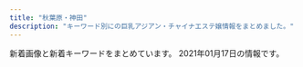 ```yaml
---
title: "秋葉原・神田"
description: "キーワード別にの巨乳アジアン・チャイナエステ嬢情報をまとめました。"
---
```


新着画像と新着キーワードをまとめています。
2021年01月17日の情報です。

<DmmAffiliateIns />
<KeywordTable
  shops={
    [
    {
        "img_links": [
            "http://genki-morix2.asia/img/st24.jpg",
            "http://genki-morix2.asia/img/no-photo-newface.jpg",
            "http://genki-morix2.asia/img/st53.jpg",
            "http://genki-morix2.asia/img/st16.jpg",
            "http://genki-morix2.asia/img/st54.jpg",
            "http://genki-morix2.asia/img/st17.jpg",
            "http://genki-morix2.asia/img/st19.jpg",
            "http://genki-morix2.asia/img/st55.jpg",
            "http://genki-morix2.asia/img/botton.png",
            "http://genki-morix2.asia/img/sta55.jpg",
            "http://genki-morix2.asia/img/st019.jpg",
            "http://genki-morix2.asia/img/i.png",
            "http://genki-morix2.asia/img/sta56.jpg",
            "http://genki-morix2.asia/img/Q.png",
            "http://genki-morix2.asia/img/st30.jpg",
            "http://genki-morix2.asia/img/st57.jpg",
            "http://genki-morix2.asia/img/st47.jpg",
            "http://genki-morix2.asia/img/st38.jpg",
            "http://genki-morix2.asia/img/st56.jpg",
            "http://genki-morix2.asia/img/st053.jpg",
            "http://genki-morix2.asia/img/a.png",
            "http://genki-morix2.asia/img/sta57.jpg",
            "http://genki-morix2.asia/img/st52.jpg"
        ],
        "keywords": {
            "87": 6,
            "C": 9,
            "88": 2,
            "89": 1,
            "84": 2,
            "85": 7,
            "86": 1
        },
        "name": "\u5143\u6c17\u30e2\u30ea\u30e2\u30ea",
        "url": "http://genki-morix2.asia/",
        "station": "JR\u795e\u7530\u99c5\u6771\u53e3"
    },
    {
        "url": "http://yu-ai.work/",
        "keywords": {
            "85": 21,
            "86": 3,
            "84": 3,
            "87": 3,
            "C": 20,
            "D": 24,
            "E": 3
        },
        "img_links": [
            "http://yu-ai.work/sp/img/sta9.jpg",
            "http://yu-ai.work/img/sta9.jpg",
            "http://yu-ai.work/img/sc18.jpg",
            "http://yu-ai.work/img/sta13.jpg",
            "http://yu-ai.work/sp/img/t-t.jpg",
            "http://yu-ai.work/img/sta19.jpg",
            "http://yu-ai.work/img/sc19.jpg",
            "http://yu-ai.work/img/st16.jpg",
            "http://yu-ai.work/img/st18.jpg",
            "http://yu-ai.work/img/acc1.jpg",
            "http://yu-ai.work/img/st010.jpg",
            "http://yu-ai.work/sp/img/time.jpg",
            "http://yu-ai.work/sp/img/t-a.jpg",
            "http://yu-ai.work/sp/img/p18.jpg",
            "http://yu-ai.work/img/st012.jpg",
            "http://yu-ai.work/sp/img/sta18.jpg",
            "http://yu-ai.work/img/sta16.jpg",
            "http://yu-ai.work/img/st014.jpg",
            "http://yu-ai.work/img/sc12.jpg",
            "http://yu-ai.work/img/sc13.jpg",
            "http://yu-ai.work/img/st018.jpg",
            "http://yu-ai.work/img/st13.jpg",
            "http://yu-ai.work/img/st15.jpg",
            "http://yu-ai.work/sp/img/acc2.jpg",
            "http://yu-ai.work/sp/img/t-o.jpg",
            "http://yu-ai.work/img/st12.jpg",
            "http://yu-ai.work/img/st10.jpg",
            "http://yu-ai.work/img/head.jpg",
            "http://yu-ai.work/img/sc17.jpg",
            "http://yu-ai.work/sp/img/sta16.jpg",
            "http://yu-ai.work/img/sta12.jpg",
            "http://yu-ai.work/img/botton.jpg",
            "http://yu-ai.work/img/sc10.jpg",
            "http://yu-ai.work/img/fla.jpg",
            "http://yu-ai.work/img/nos.jpg",
            "http://yu-ai.work/sp/img/p19.jpg",
            "http://yu-ai.work/img/st19.jpg",
            "http://yu-ai.work/sp/img/pc.jpg",
            "http://yu-ai.work/sp/img/info.jpg",
            "http://yu-ai.work/img/sta17.jpg",
            "http://yu-ai.work/sp/img/pic.jpg",
            "http://yu-ai.work/img/st09.jpg",
            "http://yu-ai.work/sp/img/sta10.jpg",
            "http://yu-ai.work/img/st14.jpg",
            "http://yu-ai.work/sp/img/sta13.jpg",
            "http://yu-ai.work/sp/img/p17.jpg",
            "http://yu-ai.work/sp/img/acc1.jpg",
            "http://yu-ai.work/img/sta14.jpg",
            "http://yu-ai.work/sp/img/sys.jpg",
            "http://yu-ai.work/img/men-es-ran.jpg",
            "http://yu-ai.work/img/st17.jpg",
            "http://yu-ai.work/img/sc15.jpg",
            "http://yu-ai.work/img/acc2.jpg",
            "http://yu-ai.work/img/st019.jpg",
            "http://yu-ai.work/img/st015.jpg",
            "http://yu-ai.work/sp/img/tel.jpg",
            "http://yu-ai.work/sp/img/sta15.jpg",
            "http://yu-ai.work/sp/img/acc3.jpg",
            "http://yu-ai.work/img/sta18.jpg",
            "http://yu-ai.work/sp/img/sta14.jpg",
            "http://yu-ai.work/sp/img/t-s.jpg",
            "http://yu-ai.work/img/sta15.jpg",
            "http://yu-ai.work/img/acc3.jpg",
            "http://yu-ai.work/img/sc14.jpg",
            "http://yu-ai.work/sp/img/t-r.jpg",
            "http://yu-ai.work/img/sta10.jpg",
            "http://yu-ai.work/img/st0013.jpg",
            "http://yu-ai.work/sp/img/sta12.jpg",
            "http://yu-ai.work/sp/img/sta19.jpg",
            "http://yu-ai.work/img/sc9.jpg",
            "http://yu-ai.work/img/st0012.jpg",
            "http://yu-ai.work/sp/img/add.jpg",
            "http://yu-ai.work/sp/img/botton.jpg",
            "http://yu-ai.work/img/st9.jpg",
            "http://yu-ai.work/sp/img/p15.jpg",
            "http://yu-ai.work/sp/img/tit.jpg",
            "http://yu-ai.work/img/st009.jpg",
            "http://yu-ai.work/img/st013.jpg",
            "http://yu-ai.work/sp/img/cam.jpg",
            "http://yu-ai.work/sp/img/sta17.jpg",
            "http://yu-ai.work/img/sc16.jpg"
        ],
        "station": "JR\u79cb\u8449\u539f\u99c5\u662d\u548c\u901a\u308a\u53e3",
        "name": "\u7652\u611b"
    },
    {
        "keywords": {
            "86": 11
        },
        "station": "JR\u795e\u7530\u99c5\u897f\u53e3",
        "name": "\u7652\u3057\u306e\u68ee",
        "url": "http://massage-esthe.xyz/",
        "img_links": [
            "http://massage-esthe.xyz/img/st4.jpg",
            "http://massage-esthe.xyz/img/r2.jpg",
            "http://massage-esthe.xyz/img/sta4.jpg",
            "http://massage-esthe.xyz/img/sta2.jpg",
            "http://massage-esthe.xyz/img/r1.jpg",
            "http://massage-esthe.xyz/img/st5.jpg",
            "http://massage-esthe.xyz/img/eve.jpg",
            "http://massage-esthe.xyz/img/st3.jpg",
            "http://massage-esthe.xyz/img/sta3.jpg",
            "http://massage-esthe.xyz/img/r4.jpg",
            "http://massage-esthe.xyz/img/sta5.jpg",
            "http://massage-esthe.xyz/img/nosta.jpg",
            "http://massage-esthe.xyz/img/top.jpg",
            "http://massage-esthe.xyz/img/sta1.jpg",
            "http://massage-esthe.xyz/img/fla.jpg",
            "http://massage-esthe.xyz/img/no.png",
            "http://massage-esthe.xyz/img/st2.jpg",
            "http://massage-esthe.xyz/img/st1.jpg"
        ]
    },
    {
        "keywords": {
            "G": 22,
            "E": 44,
            "C": 47,
            "D": 144,
            "F": 25
        },
        "name": "\u7652\u51e6\uff5e\u3086\u3069\u3053\u308d",
        "img_links": [
            "http://yudokoro.xyz/images/st/st_ana.jpg",
            "http://yudokoro.xyz/images/st/st_ao.jpg",
            "http://yudokoro.xyz/images/news_image.jpg",
            "http://yudokoro.xyz/images/st/st_yuyu.jpg",
            "http://yudokoro.xyz/images/concept.jpg",
            "http://yudokoro.xyz/images/header_img.png",
            "http://yudokoro.xyz/images/campaign.jpg",
            "http://yudokoro.xyz/images/st/st_maya.jpg",
            "http://yudokoro.xyz/images/st/st_miro.jpg",
            "http://yudokoro.xyz/images/header_main_visual3.jpg",
            "http://yudokoro.xyz/images/st/st_momoka.jpg",
            "http://yudokoro.xyz/images/st/st_rara.jpg",
            "http://yudokoro.xyz/images/st/st_ai.jpg",
            "http://yudokoro.xyz/images/st/st_rena.jpg",
            "http://yudokoro.xyz/images/st/st_koko.jpg",
            "http://yudokoro.xyz/images/header_main_visual1.jpg",
            "http://yudokoro.xyz/images/st/st_yumi.jpg",
            "http://yudokoro.xyz/images/st/st_miho.jpg",
            "http://yudokoro.xyz/images/header_main_visual2.jpg"
        ],
        "url": "http://yudokoro.xyz/",
        "station": "JR\u795e\u7530\u99c5\u5317\u53e3"
    },
    {
        "img_links": [
            "http://jasmine-massage.info/i/img/sta190.jpg",
            "http://jasmine-massage.info/i/img/r2.jpg",
            "http://jasmine-massage.info/img/st178.jpg",
            "http://jasmine-massage.info/img/mo.png",
            "http://jasmine-massage.info/img/st0177.jpg",
            "http://jasmine-massage.info/i/img/r1.jpg",
            "http://jasmine-massage.info/i/img/r4.jpg",
            "http://jasmine-massage.info/img/sj.jpg",
            "http://jasmine-massage.info/img/st183.jpg",
            "http://jasmine-massage.info/img/st0174.jpg",
            "http://jasmine-massage.info/img/st174.jpg",
            "http://jasmine-massage.info/img/s190.jpg",
            "http://jasmine-massage.info/img/sta193.jpg",
            "http://jasmine-massage.info/img/st0153.jpg",
            "http://jasmine-massage.info/img/s188.jpg",
            "http://jasmine-massage.info/img/nos.jpg",
            "http://jasmine-massage.info/img/head.jpg",
            "http://jasmine-massage.info/img/sta188.jpg",
            "http://jasmine-massage.info/img/st0183.jpg",
            "http://jasmine-massage.info/img/st153.jpg",
            "http://jasmine-massage.info/i/img/sta188.jpg",
            "http://jasmine-massage.info/img/sta190.jpg",
            "http://jasmine-massage.info/img/st0175.jpg",
            "http://jasmine-massage.info/img/st187.jpg",
            "http://jasmine-massage.info/img/st179.jpg",
            "http://jasmine-massage.info/img/st177.jpg",
            "http://jasmine-massage.info/img/st193.jpg",
            "http://jasmine-massage.info/i/img/sta193.jpg",
            "http://jasmine-massage.info/img/st175.jpg",
            "http://jasmine-massage.info/img/botton.jpg",
            "http://jasmine-massage.info/img/st186.jpg",
            "http://jasmine-massage.info/img/s193.jpg",
            "http://jasmine-massage.info/img/st0193.jpg",
            "http://jasmine-massage.info/i/img/r3.jpg",
            "http://jasmine-massage.info/img/st0179.jpg",
            "http://jasmine-massage.info/img/st188.jpg",
            "http://jasmine-massage.info/img/st0190.jpg",
            "http://jasmine-massage.info/i/img/st193.jpg",
            "http://jasmine-massage.info/img/st0188.jpg",
            "http://jasmine-massage.info/img/st189.jpg"
        ],
        "url": "http://jasmine-massage.info/",
        "station": "JR\u79cb\u8449\u539f\u99c5\u662d\u548c\u901a\u308a\u53e3",
        "name": "\u96a0\u308c\u5bb6",
        "keywords": {
            "C": 24,
            "86": 8,
            "88": 2,
            "D": 13,
            "87": 6,
            "85": 1
        }
    },
    {
        "url": "http://genkidou.work/",
        "keywords": {
            "C": 23,
            "85": 5,
            "91": 1,
            "88": 5,
            "H": 1,
            "87": 14,
            "E": 14,
            "86": 3,
            "D": 12
        },
        "img_links": [
            "http://genkidou.work/sp/img/tel.jpg",
            "http://genkidou.work/img/acc6.jpg",
            "http://genkidou.work/sp/img/st16.jpg",
            "http://genkidou.work/sp/img/t-r.jpg",
            "http://genkidou.work/sp/img/acc4.jpg",
            "http://genkidou.work/img/st12.jpg",
            "http://genkidou.work/sp/img/st18.jpg",
            "http://genkidou.work/img/sta11.jpg",
            "http://genkidou.work/sp/img/st2.jpg",
            "http://genkidou.work/img/sta16.jpg",
            "http://genkidou.work/img/st7.jpg",
            "http://genkidou.work/sp/img/p2.jpg",
            "http://genkidou.work/sp/img/t-s.jpg",
            "http://genkidou.work/img/st2.jpg",
            "http://genkidou.work/img/sta18.jpg",
            "http://genkidou.work/sp/img/st20.jpg",
            "http://genkidou.work/img/s5.jpg",
            "http://genkidou.work/img/st11.jpg",
            "http://genkidou.work/sp/img/st10.jpg",
            "http://genkidou.work/img/st9.jpg",
            "http://genkidou.work/img/st6.jpg",
            "http://genkidou.work/img/body2.jpg",
            "http://genkidou.work/img/s4.jpg",
            "http://genkidou.work/sp/img/botton.jpg",
            "http://genkidou.work/sp/img/acc1.jpg",
            "http://genkidou.work/sp/img/st21.jpg",
            "http://genkidou.work/img/st0011.jpg",
            "http://genkidou.work/img/head.jpg",
            "http://genkidou.work/img/st4.jpg",
            "http://genkidou.work/img/s3.jpg",
            "http://genkidou.work/img/st18.jpg",
            "http://genkidou.work/img/botton.jpg",
            "http://genkidou.work/sp/img/pc.jpg",
            "http://genkidou.work/img/st011.jpg",
            "http://genkidou.work/sp/img/acc2.jpg",
            "http://genkidou.work/img/sta13.jpg",
            "http://genkidou.work/sp/img/st13.jpg",
            "http://genkidou.work/sp/img/p21.jpg",
            "http://genkidou.work/img/acc5.jpg",
            "http://genkidou.work/img/st21.jpg",
            "http://genkidou.work/sp/img/cam.jpg",
            "http://genkidou.work/img/st010.jpg",
            "http://genkidou.work/img/st13.jpg",
            "http://genkidou.work/img/fla-2.jpg",
            "http://genkidou.work/sp/img/p20.jpg",
            "http://genkidou.work/img/acc3.jpg",
            "http://genkidou.work/img/r9.jpg",
            "http://genkidou.work/sp/img/time.jpg",
            "http://genkidou.work/sp/img/info.jpg",
            "http://genkidou.work/img/sta21.jpg",
            "http://genkidou.work/img/mo.png",
            "http://genkidou.work/sp/img/st11.jpg",
            "http://genkidou.work/img/fla-3.jpg",
            "http://genkidou.work/sp/img/tit.jpg",
            "http://genkidou.work/img/sta6.jpg",
            "http://genkidou.work/img/acc4.jpg",
            "http://genkidou.work/img/sta20.jpg",
            "http://genkidou.work/img/acc2.jpg",
            "http://genkidou.work/img/acc1.jpg",
            "http://genkidou.work/img/sta10.jpg",
            "http://genkidou.work/img/st17.jpg",
            "http://genkidou.work/img/sta2.jpg",
            "http://genkidou.work/sp/img/st6.jpg",
            "http://genkidou.work/sp/img/acc5.jpg",
            "http://genkidou.work/img/st3.jpg",
            "http://genkidou.work/sp/img/t-o.jpg",
            "http://genkidou.work/img/s2.jpg",
            "http://genkidou.work/sp/img/acc6.jpg",
            "http://genkidou.work/sp/img/acc3.jpg",
            "http://genkidou.work/img/fla-1.jpg",
            "http://genkidou.work/sp/img/body2.jpg",
            "http://genkidou.work/img/st16.jpg",
            "http://genkidou.work/sp/img/t-a.jpg",
            "http://genkidou.work/img/s1.jpg",
            "http://genkidou.work/sp/img/add.jpg",
            "http://genkidou.work/sp/img/sys.jpg",
            "http://genkidou.work/img/fla.jpg",
            "http://genkidou.work/img/st20.jpg",
            "http://genkidou.work/sp/img/t-t.jpg",
            "http://genkidou.work/sp/img/pic.jpg"
        ],
        "name": "\u5143\u6c17\u5802\uff5e\u3052\u3093\u304d\u3069\u3046\uff5e",
        "station": "JR\u795e\u7530\u99c5\u897f\u53e3"
    },
    {
        "url": "http://sakuram.jpest.net/",
        "station": "JR\u79cb\u8449\u539f\u99c5\u662d\u548c\u901a\u308a\u53e3",
        "img_links": [
            "http://sakuram.jpest.net/images/sp_tit_massage.jpg",
            "http://sakuramadmin.jpest.net/uploads//2020112509063652.jpg",
            "http://sakuramadmin.jpest.net/uploads//202012130438462-e1607834356277.jpeg",
            "http://sakuram.jpest.net/images/c7.jpg",
            "http://sakuramadmin.jpest.net/uploads//2020112509102616.jpg",
            "http://sakuram.jpest.net/images/tel.png",
            "http://sakuramadmin.jpest.net/uploads//2020112509121473.jpg",
            "http://sakuram.jpest.net/images/sp_tit_pick.jpg",
            "http://sakuram.jpest.net/images/tit_staff.jpg",
            "http://sakuramadmin.jpest.net/uploads//202011250904311.jpg",
            "http://sakuram.jpest.net/images/c4.jpg",
            "http://sakuramadmin.jpest.net/uploads//2020112509053688.jpg",
            "http://sakuram.jpest.net/images/c2.jpg",
            "http://sakuram.jpest.net/images/tit_pro.jpg",
            "http://sakuram.jpest.net/images/tit_new.jpg",
            "http://sakuram.jpest.net/images/sp_tit_pro.jpg",
            "http://sakuram.jpest.net/images/tit_sch.jpg",
            "http://sakuramadmin.jpest.net/uploads//2020112509073633.jpg",
            "http://sakuram.jpest.net/images/c6.jpg",
            "http://sakuram.jpest.net/images/sp_tit_staff.jpg",
            "http://sakuram.jpest.net/images/c5.jpg",
            "http://sakuram.jpest.net/images/top.jpg",
            "http://sakuram.jpest.net/images/sp_tit_new.jpg",
            "http://sakuram.jpest.net/images/c1.jpg",
            "http://sakuram.jpest.net/images/tit_massage.jpg",
            "http://sakuram.jpest.net/images/c9.jpg",
            "http://sakuram.jpest.net/images/c3.jpg",
            "http://sakuram.jpest.net/images/c8.jpg"
        ],
        "keywords": {
            "F": 1,
            "E": 2
        },
        "name": "\u685c\u6e80\u958b"
    },
    {
        "url": "https://kanda-on.work/",
        "img_links": [
            "https://kanda-on.work/images/st/st_kaori.jpg",
            "https://kanda-on.work/images/top2.png",
            "https://kanda-on.work/images/st/st_mika2.jpg",
            "https://kanda-on.work/images/st/st_moe.jpg",
            "https://kanda-on.work/images/st/st_rara.jpg",
            "https://kanda-on.work/images/st/st_mika.jpg",
            "https://kanda-on.work/images/st/st_arisa.jpg",
            "https://kanda-on.work/images/st/st_kana.jpg",
            "https://kanda-on.work/images/st/st_yuki.jpg",
            "https://kanda-on.work/images/st/st_maya.jpg",
            "https://kanda-on.work/images/top_campaign_bottom.jpg",
            "https://kanda-on.work/images/st/st_yuri.jpg",
            "https://kanda-on.work/images/top_campaign.jpg",
            "https://kanda-on.work/images/st/st_kiki.jpg",
            "https://kanda-on.work/images/st/st_mina.jpg",
            "https://kanda-on.work/images/st/st_akira.jpg",
            "https://kanda-on.work/images/st/st_rara2.jpg",
            "https://kanda-on.work/images/st/st_miki.jpg",
            "https://kanda-on.work/images/st/st_natsuko.jpg",
            "https://kanda-on.work/images/st/st_ako.jpg",
            "https://kanda-on.work/images/st/st_yuzuki.jpg",
            "https://kanda-on.work/images/st/st_koko.jpg",
            "https://kanda-on.work/images/st/st_ruru.jpg",
            "https://kanda-on.work/images/st/st_sakura.jpg",
            "https://kanda-on.work/images/st/st_akari.jpg",
            "https://kanda-on.work/images/top.png"
        ],
        "name": "\u6e29",
        "station": "JR\u795e\u7530\u99c5\u897f\u53e3",
        "keywords": {
            "\u4e73": 3,
            "F": 24,
            "\u5de8\u4e73": 3,
            "C": 33
        }
    },
    {
        "name": "\u697d\u5712",
        "img_links": [
            "http://rakuen.weblog.tc/int1.png",
            "http://rakuen.weblog.tc/2/uploadimg/1607661251.jpg",
            "http://rakuen.weblog.tc/2/uploadimg/1610606104.jpg",
            "http://rakuen.weblog.tc/sys1.jpg",
            "http://rakuen.weblog.tc/staff_t.jpg",
            "http://rakuen.weblog.tc/head.jpg",
            "http://rakuen.weblog.tc/sys2.jpg",
            "http://rakuen.weblog.tc/2/uploadimg/1587527299.jpg",
            "http://rakuen.weblog.tc/news.jpg",
            "http://rakuen.weblog.tc/s1.png",
            "http://rakuen.weblog.tc/2/uploadimg/1597806778.jpg",
            "http://rakuen.weblog.tc/2/uploadimg/1591787978.jpg",
            "http://rakuen.weblog.tc/2/uploadimg/1608816747.jpg",
            "http://rakuen.weblog.tc/2/uploadimg/1587527512.jpg",
            "http://rakuen.weblog.tc/2/uploadimg/1610606335.jpg",
            "http://rakuen.weblog.tc/2/uploadimg/1604372331.jpg"
        ],
        "station": "JR\u79cb\u8449\u539f\u99c5\u662d\u548c\u901a\u308a\u53e3",
        "keywords": {
            "90": 1,
            "86": 3,
            "87": 1,
            "E": 3,
            "D": 3,
            "85": 2
        },
        "url": "http://rakuen.weblog.tc/"
    },
    {
        "img_links": [
            "http://refresh-salon.tokyo/images/st/st_junko.jpg",
            "http://refresh-salon.tokyo/images/st/st_nana.jpg",
            "http://refresh-salon.tokyo/images/st/st_anna.jpg",
            "http://refresh-salon.tokyo/images/img/wanted.jpg",
            "http://refresh-salon.tokyo/images/st/st_miko.jpg",
            "http://refresh-salon.tokyo/images/st/st_momo.jpg",
            "http://refresh-salon.tokyo/images/st/st_rin.jpg",
            "http://refresh-salon.tokyo/images/st/st_aiko.jpg",
            "http://refresh-salon.tokyo/images/st/st_risa.jpg",
            "http://refresh-salon.tokyo/images/st/st_koko.jpg",
            "http://refresh-salon.tokyo/images/st/st_saya.jpg",
            "http://refresh-salon.tokyo/images/st/st_mariko.jpg",
            "http://refresh-salon.tokyo/images/topimage/main2.jpg",
            "http://refresh-salon.tokyo/images/st/st_mei.jpg"
        ],
        "url": "http://refresh-salon.tokyo/",
        "name": "\u3082\u307f\u697d",
        "keywords": {
            "E": 2,
            "G": 2,
            "D": 20,
            "C": 35
        },
        "station": "JR\u795e\u7530\u99c5\u897f\u53e3"
    },
    {
        "station": "JR\u79cb\u8449\u539f\u99c5\u662d\u548c\u901a\u308a\u53e3",
        "img_links": [
            "http://www.rave.masg.info/files/014-02.jpg",
            "http://www.rave.masg.info/images/s5.jpg",
            "http://www.rave.masg.info/images/infotiao1.jpg",
            "http://www.rave.masg.info/images/xian.png",
            "http://www.rave.masg.info/images/s2.jpg",
            "http://www.rave.masg.info/files/006-02.jpg",
            "http://www.rave.masg.info/files/001.jpg",
            "http://www.rave.masg.info/files/008-02.jpg",
            "http://www.rave.masg.info/images/zi_staff.png",
            "http://www.rave.masg.info/files/006-03.jpg",
            "http://www.rave.masg.info/images/shop/shop03.jpg",
            "http://www.rave.masg.info/files/009-02.jpg",
            "http://www.rave.masg.info/files/002.jpg",
            "http://www.rave.masg.info/images/new1.png",
            "http://www.rave.masg.info/files/010-03.jpg",
            "http://www.rave.masg.info/files/009-03.jpg",
            "http://www.rave.masg.info/files/005-02.jpg",
            "http://www.rave.masg.info/files/006.jpg",
            "http://www.rave.masg.info/images/pick.png",
            "http://www.rave.masg.info/files/008.jpg",
            "http://www.rave.masg.info/images/s3.jpg",
            "http://www.rave.masg.info/images/shop/shop01.jpg",
            "http://www.rave.masg.info/images/maga.jpg",
            "http://www.rave.masg.info/files/010-02.jpg",
            "http://www.rave.masg.info/files/002-02.jpg",
            "http://www.rave.masg.info/files/010.jpg",
            "http://www.rave.masg.info/files/014.jpg",
            "http://www.rave.masg.info/images/service.png",
            "http://www.rave.masg.info/images/main_bottom.png",
            "http://www.rave.masg.info/images/s1.jpg",
            "http://www.rave.masg.info/images/tel.png",
            "http://www.rave.masg.info/files/005.jpg",
            "http://www.rave.masg.info/files/014-03.jpg",
            "http://www.rave.masg.info/files/001-03.jpg",
            "http://www.rave.masg.info/files/003-03.jpg",
            "http://www.rave.masg.info/files/001-02.jpg",
            "http://www.rave.masg.info/files/002-03.jpg",
            "http://www.rave.masg.info/files/003-02.jpg",
            "http://www.rave.masg.info/images/zi_massage.png",
            "http://www.rave.masg.info/images/shop/shop04.jpg",
            "http://www.rave.masg.info/files/008-03.jpg",
            "http://www.rave.masg.info/images/s4.jpg",
            "http://www.rave.masg.info/images/shop/shop02.jpg",
            "http://www.rave.masg.info/files/009.jpg",
            "http://www.rave.masg.info/images/main_top.png",
            "http://www.rave.masg.info/files/005-03.jpg",
            "http://www.rave.masg.info/files/003.jpg",
            "http://www.rave.masg.info/images/new3.png"
        ],
        "name": "RAVE \u30ec\u30a4\u30f4",
        "keywords": {
            "G": 1,
            "90": 1,
            "86": 1,
            "87": 5,
            "D": 6,
            "88": 1,
            "F": 2,
            "89": 1
        },
        "url": "http://www.rave.masg.info/"
    },
    {
        "station": "JR\u79cb\u8449\u539f\u99c5\u662d\u548c\u901a\u308a\u53e3",
        "url": "http://junpu.jpest.net/",
        "name": "\u9806\u98a8",
        "keywords": {
            "84": 1,
            "D": 1,
            "\u4e73": 6,
            "C": 2,
            "\u5de8\u4e73": 6
        },
        "img_links": [
            "http://junpuadmin.jpest.net/uploads/2020/11/IMG_1675-1.jpg",
            "http://junpu.jpest.net/images/head.jpg",
            "http://junpuadmin.jpest.net/uploads/2020/11/6DEF0C3A-BC24-43F3-86B7-EA77E5E3A717.jpg",
            "http://junpuadmin.jpest.net/uploads/2020/10/2.jpg",
            "http://junpuadmin.jpest.net/uploads/2020/10/4F5443CF-E324-46AE-BAA0-F45B8A0CA8B5-e1603794548773.jpeg",
            "http://junpu.jpest.net/images/telhead.jpg",
            "http://junpuadmin.jpest.net/uploads/2020/11/8FAC8FB2-DB21-4688-B50C-530DE522F742.jpg",
            "http://junpu.jpest.net/images/telb1.jpg",
            "http://junpu.jpest.net/images/sys4.jpg",
            "http://junpuadmin.jpest.net/uploads/2020/11/5BBD19C5-8DEF-48E7-87D0-CEBE168F2E36-2.jpg",
            "http://junpu.jpest.net/images/tiao.jpg",
            "http://junpu.jpest.net/images/tt.jpg",
            "http://junpuadmin.jpest.net/uploads/2020/11/IMG_1555.jpg",
            "http://junpu.jpest.net/images/sys3.jpg",
            "http://junpuadmin.jpest.net/uploads/2020/11/E3B6B02E-4F32-431B-90DF-8F02A102ED7A.jpg",
            "http://junpuadmin.jpest.net/uploads/2020/10/IMG_E1440.jpg",
            "http://junpuadmin.jpest.net/uploads/2020/10/5.jpg",
            "http://junpu.jpest.net/images/r4.jpg",
            "http://junpu.jpest.net/images/footer.jpg",
            "http://junpuadmin.jpest.net/uploads/2020/11/IMG_1616-2.jpg",
            "http://junpu.jpest.net/images/b1.jpg"
        ]
    },
    {
        "keywords": {
            "D": 12,
            "86": 14,
            "88": 2
        },
        "url": "http://yuri.es-relax.info/",
        "station": "JR\u795e\u7530\u99c5\u6771\u53e3",
        "name": "\u767e\u5408",
        "img_links": [
            "http://yuri.es-relax.info/gals/yuki1.jpg",
            "http://yuri.es-relax.info/images/yuyu1.jpg",
            "http://yuri.es-relax.info/images/info5.jpg",
            "http://yuri.es-relax.info/gals/riri1.jpg",
            "http://yuri.es-relax.info/images/bg_header.jpg",
            "http://yuri.es-relax.info/images/info3.png",
            "http://yuri.es-relax.info/images/sayuri1.jpg",
            "http://yuri.es-relax.info/images/nana1.jpg",
            "http://yuri.es-relax.info/gals/mimi1.jpg",
            "http://yuri.es-relax.info/images/nao1.jpg",
            "http://yuri.es-relax.info/images/hana1.jpg"
        ]
    },
    {
        "keywords": {
            "84": 1
        },
        "img_links": [
            "http://www.asakusabashi-est.xyz/images/index-aridel_18.jpg",
            "http://www.asakusabashi-est.xyz/images/top/t3.png",
            "http://www.asakusabashi-est.xyz/images/idnex-down/index-down-if_05.jpg",
            "http://www.asakusabashi-est.xyz/images/staff/2/moro/moro.jpg",
            "http://www.asakusabashi-est.xyz/images/sys/lanmu-zi-s7.png",
            "http://www.asakusabashi-est.xyz/images/index-aridel_02.jpg",
            "http://www.asakusabashi-est.xyz/images/idnex-down/index-down-if_07.jpg",
            "http://www.asakusabashi-est.xyz/images/shop/zi2.png",
            "http://www.asakusabashi-est.xyz/images/staff/4/2.jpg",
            "http://www.asakusabashi-est.xyz/images/nav/lanmu-t-sys.jpg",
            "http://www.asakusabashi-est.xyz/images/shop/zi3.png",
            "http://www.asakusabashi-est.xyz/images/idnex-down/index-down-if_03.jpg",
            "http://www.asakusabashi-est.xyz/images/index-aridel_10.jpg",
            "http://www.asakusabashi-est.xyz/images/staff/akira.jpg",
            "http://www.asakusabashi-est.xyz/images/nav/lanmu-t-st.jpg",
            "http://www.asakusabashi-est.xyz/images/top/t3.jpg",
            "http://www.asakusabashi-est.xyz/images/staff/4/3.jpg",
            "http://www.asakusabashi-est.xyz/images/index-aridel_20.jpg",
            "http://www.asakusabashi-est.xyz/images/staff/6.jpg",
            "http://www.asakusabashi-est.xyz/images/index-aridel_24.jpg",
            "http://www.asakusabashi-est.xyz/images/shop/zi.png",
            "http://www.asakusabashi-est.xyz/images/staff/4/4.jpg",
            "http://www.asakusabashi-est.xyz/images/idnex-down/index-down-if_12.jpg",
            "http://www.asakusabashi-est.xyz/images/index-aridel_07.jpg",
            "http://www.asakusabashi-est.xyz/images/nav/lanmu-t-job.jpg",
            "http://www.asakusabashi-est.xyz/images/shop/zi4.png",
            "http://www.asakusabashi-est.xyz/images/top/t2.jpg"
        ],
        "station": "JR\u6d45\u8349\u6a4b\u99c5\u6771\u53e3",
        "name": "Oualia\u30fb\u30af\u30aa\u30ea\u30a2",
        "url": "http://www.asakusabashi-est.xyz/"
    },
    {
        "station": "JR\u795e\u7530\u99c5\u897f\u53e3",
        "keywords": {
            "87": 6,
            "D": 10,
            "85": 2,
            "E": 6,
            "C": 22,
            "86": 8
        },
        "name": "\u8776",
        "url": "http://chou-massage.work/",
        "img_links": [
            "http://chou-massage.work/img/fla-1.jpg",
            "http://chou-massage.work/sp/img/mo.png",
            "http://chou-massage.work/sp/img/st4.jpg",
            "http://chou-massage.work/img/fla-2.jpg",
            "http://chou-massage.work/sp/img/st3.jpg",
            "http://chou-massage.work/sp/img/st1.jpg",
            "http://chou-massage.work/img/fla-3.jpg",
            "http://chou-massage.work/sp/img/sta1.jpg",
            "http://chou-massage.work/img/st3.jpg",
            "http://chou-massage.work/sp/img/acc.jpg",
            "http://chou-massage.work/sp/img/sta4.jpg",
            "http://chou-massage.work/sp/img/sta3.jpg",
            "http://chou-massage.work/img/nos.jpg",
            "http://chou-massage.work/sp/img/st2.jpg",
            "http://chou-massage.work/sp/img/botton.jpg",
            "http://chou-massage.work/sp/img/fla-3.jpg",
            "http://chou-massage.work/img/botton.jpg",
            "http://chou-massage.work/sp/img/sta2.jpg",
            "http://chou-massage.work/img/mo.png",
            "http://chou-massage.work/img/st2.jpg",
            "http://chou-massage.work/sp/img/fla-2.jpg",
            "http://chou-massage.work/img/st1.jpg",
            "http://chou-massage.work/img/sta4.jpg",
            "http://chou-massage.work/img/sta1.jpg",
            "http://chou-massage.work/img/sta3.jpg",
            "http://chou-massage.work/img/sta2.jpg",
            "http://chou-massage.work/img/acc.jpg",
            "http://chou-massage.work/img/st4.jpg",
            "http://chou-massage.work/sp/img/nos.jpg",
            "http://chou-massage.work/sp/img/fla-1.jpg"
        ]
    },
    {
        "name": "\u30e9\u30d6\u30ac\u30fc\u30c7\u30f3",
        "img_links": [
            "http://www.lovegarden-s.info/photo/202002/1580969705245014003.jpeg",
            "http://www.lovegarden-s.info/img/pic_info.png",
            "http://www.lovegarden-s.info/photo/home/4231542036212.jpg",
            "http://www.lovegarden-s.info/img/re2.png",
            "http://www.lovegarden-s.info/photo/home/8651455104921.jpg",
            "http://www.lovegarden-s.info/img/return.png",
            "http://www.lovegarden-s.info/img/top.png",
            "http://www.lovegarden-s.info/img/staff.png",
            "http://www.lovegarden-s.info/photo/home/9601430403087.jpg",
            "http://www.lovegarden-s.info/photo/202002/15809557251246469135.jpg",
            "http://www.lovegarden-s.info/photo/home/8341599896251.jpg",
            "http://www.lovegarden-s.info/photo/202001/15796781601253232552.jpg",
            "http://www.lovegarden-s.info/photo/home/9871580969716.jpg",
            "http://www.lovegarden-s.info/photo/home/4781579678186.jpg",
            "http://www.lovegarden-s.info/img/img2.png",
            "http://www.lovegarden-s.info/photo/home/8951576457983.jpg",
            "http://www.lovegarden-s.info/photo/201912/15764583101976861511.jpg",
            "http://www.lovegarden-s.info/photo/home/7251576458086.jpg",
            "http://www.lovegarden-s.info/photo/201811/15420361921270089007.jpg",
            "http://www.lovegarden-s.info/img/img1.png",
            "http://www.lovegarden-s.info/photo/201504/1430403080602083079.jpg",
            "http://www.lovegarden-s.info/photo/201912/15762826581589257136.jpeg",
            "http://www.lovegarden-s.info/img/info.png",
            "http://www.lovegarden-s.info/photo/202009/15998962431272351164.jpeg",
            "http://www.lovegarden-s.info/photo/home/4831576458331.jpg",
            "http://www.lovegarden-s.info/photo/home/8901454735680.jpg",
            "http://www.lovegarden-s.info/photo/201602/1455104915985663806.jpg",
            "http://www.lovegarden-s.info/img/link.png",
            "http://www.lovegarden-s.info/photo/201912/15762841361405259657.png",
            "http://www.lovegarden-s.info/photo/201602/14547356612012610027.jpg",
            "http://www.lovegarden-s.info/photo/home/1071580955755.jpg"
        ],
        "keywords": {
            "86": 4,
            "D": 18,
            "87": 8,
            "E": 2,
            "89": 4,
            "85": 6
        },
        "station": "JR\u79cb\u8449\u539f\u99c5\u662d\u548c\u901a\u308a\u53e3",
        "url": "http://www.lovegarden-s.info/"
    },
    {
        "img_links": [
            "http://nene-kanda.net/images/st/st_ruru.jpg",
            "http://nene-kanda.net/images/share/pagetop.png",
            "http://nene-kanda.net/images/3.jpg",
            "http://nene-kanda.net/images/topimage/topimage.jpg",
            "http://nene-kanda.net/images/share/sptel.png",
            "http://nene-kanda.net/images/st/st_miki.jpg",
            "http://nene-kanda.net/images/st/st_mie.jpg",
            "http://nene-kanda.net/images/4.jpg",
            "http://nene-kanda.net/images/share/tel.png",
            "http://nene-kanda.net/images/st/st_saki.jpg",
            "http://nene-kanda.net/images/topimage/subimage.jpg",
            "http://nene-kanda.net/images/2.jpg",
            "http://nene-kanda.net/images/st/st_mimi.jpg",
            "http://nene-kanda.net/images/st/st_hitomi.jpg",
            "http://nene-kanda.net/images/1.jpg",
            "http://nene-kanda.net/images/st/st_mao.jpg"
        ],
        "keywords": {
            "F": 3,
            "D": 9,
            "E": 3,
            "C": 31
        },
        "name": "NeNe\uff5e\u30cd\u30cd\uff5e",
        "url": "http://nene-kanda.net/index.html",
        "station": "JR\u795e\u7530\u99c5\u5317\u53e3"
    },
    {
        "keywords": {
            "C": 33,
            "85": 5,
            "D": 11,
            "E": 4,
            "88": 1,
            "83": 2,
            "87": 4,
            "86": 8,
            "89": 1
        },
        "img_links": [
            "http://loman.ies.fun/photos/sites/33/2020/03/2020032611522152.jpg",
            "http://loman.ies.fun/photos/sites/33/2020/03/2020032611584396.jpg",
            "http://loman.ies.fun/photos/sites/33/2020/03/2020032611555543.jpg",
            "http://loman.ies.fun/photos/sites/33/2020/03/2020032611445885.jpg",
            "http://loman.ies.fun/images/s_pick.png",
            "http://loman.ies.fun/photos/sites/33/2020/03/202003261138067.jpg",
            "http://loman.ies.fun/photos/sites/33/2020/03/2020032611553428.jpg",
            "http://loman.ies.fun/photos/sites/33/2020/03/2020032611581578.jpg",
            "http://loman.ies.fun/images/room3.jpg",
            "http://loman.ies.fun/images/room2.jpg",
            "http://loman.ies.fun/photos/sites/33/2020/03/202003261158439.jpg",
            "http://loman.ies.fun/images/girl-z1.jpg",
            "http://loman.ies.fun/photos/sites/33/2020/03/202003261200240.jpg",
            "http://loman.ies.fun/photos/sites/33/2020/03/2020032611511046.jpg",
            "http://loman.ies.fun/images/mobile.jpg",
            "http://loman.ies.fun/photos/sites/33/2020/03/2020032611565613.jpg",
            "http://loman.ies.fun/photos/sites/33/2020/03/202003261151446.jpg",
            "http://loman.ies.fun/photos/sites/33/2020/08/2020081913260795.jpg",
            "http://loman.ies.fun/images/s_news.png",
            "http://loman.ies.fun/photos/sites/33/2020/03/2020032611443518.jpg",
            "http://loman.ies.fun/images/room1.jpg",
            "http://loman.ies.fun/photos/sites/33/2020/03/2020032611565659.jpg",
            "http://loman.ies.fun/photos/sites/33/2020/03/2020032611562755.jpg",
            "http://loman.ies.fun/photos/sites/33/2020/03/2020032611581687.jpg",
            "http://loman.ies.fun/images/s_staff.png",
            "http://loman.ies.fun/images/room4.jpg",
            "http://loman.ies.fun/images/girl-z2.jpg",
            "http://loman.ies.fun/photos/sites/33/2020/03/2020032612000446.jpg",
            "http://loman.ies.fun/photos/sites/33/2020/03/2020032611153250.jpg",
            "http://loman.ies.fun/photos/sites/33/2020/03/2020032611565587.jpg",
            "http://loman.ies.fun/photos/sites/33/2020/03/2020032611445837.jpg",
            "http://loman.ies.fun/images/top.png"
        ],
        "station": "JR\u795e\u7530\u99c5\u5317\u53e3",
        "url": "http://loman.ies.fun/",
        "name": "\u30cf\u30d4\u30cd\u30b9"
    },
    {
        "url": "http://yume-massage.info/",
        "station": "\u6d45\u8349\u6a4b\u99c5",
        "img_links": [
            "http://yume-massage.info/img/sta10.jpg",
            "http://yume-massage.info/sp/img/add.jpg",
            "http://yume-massage.info/img/st10.jpg",
            "http://yume-massage.info/img/st4.jpg",
            "http://yume-massage.info/sp/img/add2.jpg",
            "http://yume-massage.info/img/s8.jpg",
            "http://yume-massage.info/img/sta8.jpg",
            "http://yume-massage.info/sp/img/s9.jpg",
            "http://yume-massage.info/sp/img/p-10.jpg",
            "http://yume-massage.info/img/head2.jpg",
            "http://yume-massage.info/sp/img/t-r.jpg",
            "http://yume-massage.info/img/xmas.png",
            "http://yume-massage.info/img/st2.jpg",
            "http://yume-massage.info/sp/img/p-9.jpg",
            "http://yume-massage.info/sp/img/cam.jpg",
            "http://yume-massage.info/img/sta4.jpg",
            "http://yume-massage.info/img/s1.jpg",
            "http://yume-massage.info/img/r9.jpg",
            "http://yume-massage.info/sp/img/s10.jpg",
            "http://yume-massage.info/sp/img/s4.jpg",
            "http://yume-massage.info/sp/img/t-o.jpg",
            "http://yume-massage.info/sp/img/t-s.jpg",
            "http://yume-massage.info/sp/img/tit.jpg",
            "http://yume-massage.info/img/st1.jpg",
            "http://yume-massage.info/sp/img/t-t.jpg",
            "http://yume-massage.info/img/s9.jpg",
            "http://yume-massage.info/sp/img/t-a.jpg",
            "http://yume-massage.info/sp/img/pic.jpg",
            "http://yume-massage.info/sp/img/s8.jpg",
            "http://yume-massage.info/img/sta6.jpg",
            "http://yume-massage.info/img/nos.jpg",
            "http://yume-massage.info/sp/img/info.jpg",
            "http://yume-massage.info/img/st9.jpg",
            "http://yume-massage.info/sp/img/sys.jpg",
            "http://yume-massage.info/img/st06.jpg",
            "http://yume-massage.info/sp/img/s1.jpg",
            "http://yume-massage.info/sp/img/pc.jpg",
            "http://yume-massage.info/img/s7.jpg",
            "http://yume-massage.info/img/st8.jpg",
            "http://yume-massage.info/sp/img/botton.jpg",
            "http://yume-massage.info/img/st5.jpg",
            "http://yume-massage.info/img/sta9.jpg",
            "http://yume-massage.info/sp/img/kan.jpg",
            "http://yume-massage.info/img/botton.jpg",
            "http://yume-massage.info/img/kan.jpg",
            "http://yume-massage.info/sp/img/s6.jpg",
            "http://yume-massage.info/img/head.jpg",
            "http://yume-massage.info/img/s4.jpg",
            "http://yume-massage.info/sp/img/tel.jpg",
            "http://yume-massage.info/sp/img/time.jpg",
            "http://yume-massage.info/img/mo.png",
            "http://yume-massage.info/img/s10.jpg",
            "http://yume-massage.info/sp/img/p-6.jpg",
            "http://yume-massage.info/img/st3.jpg",
            "http://yume-massage.info/img/s6.jpg",
            "http://yume-massage.info/img/st7.jpg",
            "http://yume-massage.info/sp/img/s7.jpg",
            "http://yume-massage.info/img/sta7.jpg",
            "http://yume-massage.info/img/sta1.jpg",
            "http://yume-massage.info/img/st6.jpg"
        ],
        "keywords": {
            "85": 2,
            "87": 6,
            "88": 3,
            "86": 3,
            "E": 7,
            "C": 20,
            "84": 3,
            "D": 7
        },
        "name": "\u5922"
    },
    {
        "station": "JR\u6d45\u8349\u6a4b\u99c5\u6771\u53e3",
        "img_links": [
            "http://x-akb.info/img/st35.jpg",
            "http://x-akb.info/img/p-46.jpg",
            "http://x-akb.info/img/st45.jpg",
            "http://x-akb.info/img/st42.jpg",
            "http://x-akb.info/img/st49.jpg",
            "http://x-akb.info/img/st00049.jpg",
            "http://x-akb.info/img/st035.jpg",
            "http://x-akb.info/img/st44.jpg",
            "http://x-akb.info/img/p-36.jpg",
            "http://x-akb.info/img/t1.jpg",
            "http://x-akb.info/img/p-50.jpg",
            "http://x-akb.info/img/p-49.jpg",
            "http://x-akb.info/img/p-40.jpg",
            "http://x-akb.info/img/mo.png",
            "http://x-akb.info/img/st0049.jpg",
            "http://x-akb.info/img/t3.jpg",
            "http://x-akb.info/img/bottom.png",
            "http://x-akb.info/img/st049.jpg",
            "http://x-akb.info/img/st40.jpg",
            "http://x-akb.info/img/p-34.jpg",
            "http://x-akb.info/img/t2.jpg",
            "http://x-akb.info/img/p-45.jpg",
            "http://x-akb.info/img/st46.jpg",
            "http://x-akb.info/img/p-44.jpg",
            "http://x-akb.info/img/p-42.jpg",
            "http://x-akb.info/img/st0035.jpg",
            "http://x-akb.info/img/st36.jpg",
            "http://x-akb.info/img/p-35.jpg",
            "http://x-akb.info/img/nos.jpg",
            "http://asakusabashi.analytics.qlook.net/counter.png",
            "http://x-akb.info/img/st50.jpg",
            "http://x-akb.info/img/st043.jpg",
            "http://x-akb.info/img/st34.jpg",
            "http://x-akb.info/img/st050.jpg",
            "http://x-akb.info/img/p-43.jpg",
            "http://x-akb.info/img/st0043.jpg"
        ],
        "name": "AKB",
        "keywords": {
            "D": 10,
            "87": 5,
            "84": 1,
            "85": 1,
            "C": 18,
            "86": 4,
            "F": 1
        },
        "url": "http://x-akb.info/"
    },
    {
        "url": "http://aroma-est.biz/",
        "station": "JR\u79cb\u8449\u539f\u99c5\u96fb\u6c17\u8857\u53e3",
        "keywords": {
            "E": 8,
            "84": 4,
            "82": 4,
            "88": 4,
            "C": 8,
            "85": 8,
            "D": 16,
            "87": 4,
            "86": 8
        },
        "img_links": [
            "http://aroma-est.biz/images/enterbt.png",
            "http://aroma-est.biz/images/cg05.jpg",
            "http://aroma-est.biz/images/cg052.jpg",
            "http://aroma-est.biz/images/rsubt1.png",
            "http://aroma-est.biz/images/cg031.jpg",
            "http://aroma-est.biz/images/cg01.jpg",
            "http://aroma-est.biz/images/cg02.jpg",
            "http://aroma-est.biz/images/manga1.jpg",
            "http://aroma-est.biz/images/cg051.jpg",
            "http://aroma-est.biz/images/slider-img002.jpg",
            "http://aroma-est.biz/images/m6.jpg",
            "http://aroma-est.biz/images/rsubt4.png",
            "http://aroma-est.biz/images/cg07.jpg",
            "http://aroma-est.biz/images/enter2.jpg",
            "http://aroma-est.biz/images/cg04.jpg",
            "http://aroma-est.biz/images/b-online.png",
            "http://aroma-est.biz/images/cg041.jpg",
            "http://aroma-est.biz/images/manga2.jpg",
            "http://aroma-est.biz/images/rsubt3.png",
            "http://aroma-est.biz/images/m4.jpg",
            "http://aroma-est.biz/images/tel2.png",
            "http://aroma-est.biz/images/m1.jpg",
            "http://aroma-est.biz/images/m3.jpg",
            "http://aroma-est.biz/images/rsubt7.png",
            "http://aroma-est.biz/images/cg08.jpg",
            "http://aroma-est.biz/images/cg06.jpg",
            "http://aroma-est.biz/images/enter1.png",
            "http://aroma-est.biz/images/enterbb.png",
            "http://aroma-est.biz/images/rsubt5.png",
            "http://aroma-est.biz/images/cg042.jpg",
            "http://aroma-est.biz/images/m2.jpg",
            "http://aroma-est.biz/images/cg012.jpg",
            "http://aroma-est.biz/images/b-tel.png",
            "http://aroma-est.biz/images/cg03.jpg",
            "http://aroma-est.biz/images/rsubt2.png",
            "http://aroma-est.biz/images/cg011.jpg",
            "http://aroma-est.biz/images/slider-img001.jpg",
            "http://aroma-est.biz/images/rsubt6.png"
        ],
        "name": "\u79cb\u9e97\uff5e\u3057\u3085\u3046\u308c\u3044\uff5e"
    },
    {
        "url": "http://kaede.tyo.cm/",
        "station": "JR\u795e\u7530\u99c5\u6771\u53e3",
        "keywords": {
            "E": 5,
            "88": 2,
            "86": 14,
            "84": 2,
            "\u4e73": 1,
            "D": 20,
            "C": 2,
            "87": 5,
            "85": 4,
            "90": 1,
            "F": 1
        },
        "img_links": [
            "http://kaede.tyo.cm/images/room3.jpg",
            "http://kaede.tyo.cm/photos/sites/15/2020/08/2020081913203996.jpg",
            "http://kaede.tyo.cm/photos/sites/15/2018/03/2018031401333199.jpg",
            "http://kaede.tyo.cm/images/s_staff.jpg",
            "http://kaede.tyo.cm/photos/sites/15/2018/07/2018070602462928.jpg",
            "http://kaede.tyo.cm/images/n1.jpg",
            "http://kaede.tyo.cm/photos/sites/15/2017/04/03.jpg",
            "http://kaede.tyo.cm/photos/sites/15/2017/04/8.jpg",
            "http://kaede.tyo.cm/photos/sites/15/2018/10/2018101210462259.jpg",
            "http://kaede.tyo.cm/photos/sites/15/2018/01/2018013009203349.jpg",
            "http://kaede.tyo.cm/photos/sites/15/2018/06/2018060802410544.jpg",
            "http://kaede.tyo.cm/photos/sites/15/2017/05/1.jpg",
            "http://kaede.tyo.cm/photos/sites/15/2019/07/2019072310543855.jpg",
            "http://kaede.tyo.cm/images/s3.png",
            "http://kaede.tyo.cm/photos/sites/15/2019/05/2019051510502494.jpg",
            "http://kaede.tyo.cm/photos/sites/15/2018/12/2018122811325315.jpg",
            "http://kaede.tyo.cm/photos/sites/15/2017/03/298510852981895493.jpg",
            "http://kaede.tyo.cm/photos/sites/15/2018/09/2018092310253191.jpg",
            "http://kaede.tyo.cm/photos/sites/15/2020/03/2020031613344696.jpg",
            "http://kaede.tyo.cm/photos/sites/15/2018/12/2018122110282270.jpg",
            "http://kaede.tyo.cm/photos/sites/15/2019/11/2019110102312566.jpg",
            "http://kaede.tyo.cm/images/top.png",
            "http://kaede.tyo.cm/images/s1.png",
            "http://kaede.tyo.cm/photos/sites/15/2017/04/st4.jpg",
            "http://kaede.tyo.cm/images/mobile.png",
            "http://kaede.tyo.cm/photos/sites/15/2019/11/2019110102312976.jpg",
            "http://kaede.tyo.cm/photos/sites/15/2018/07/2018071202180120.jpg",
            "http://kaede.tyo.cm/photos/sites/15/2018/09/2018090301232862.jpg",
            "http://kaede.tyo.cm/photos/sites/15/2019/08/201908031036100.jpg",
            "http://kaede.tyo.cm/photos/sites/15/2019/09/2019092410360674.jpg",
            "http://kaede.tyo.cm/photos/sites/15/2019/08/201908021145272.jpg",
            "http://kaede.tyo.cm/images/s_news.png",
            "http://kaede.tyo.cm/photos/sites/15/2018/12/2018122510575438.jpg",
            "http://kaede.tyo.cm/photos/sites/15/2018/05/2018052602053211.jpg",
            "http://kaede.tyo.cm/photos/sites/15/2018/04/2018042103445537.jpg",
            "http://kaede.tyo.cm/photos/sites/15/2018/03/2018032208244424.jpg",
            "http://kaede.tyo.cm/photos/sites/15/2017/05/10.jpg",
            "http://kaede.tyo.cm/images/room1.jpg",
            "http://kaede.tyo.cm/photos/sites/15/2018/12/2018122510562151.jpg",
            "http://kaede.tyo.cm/images/room4.jpg",
            "http://kaede.tyo.cm/images/n3.png",
            "http://kaede.tyo.cm/images/s_pick.png",
            "http://kaede.tyo.cm/photos/sites/15/2019/07/2019072218445895.jpg",
            "http://kaede.tyo.cm/photos/sites/15/2019/01/2019012110352218.jpg",
            "http://kaede.tyo.cm/images/room2.jpg",
            "http://kaede.tyo.cm/photos/sites/15/2017/05/05.jpg",
            "http://kaede.tyo.cm/photos/sites/15/2018/07/201807050359241.jpg",
            "http://kaede.tyo.cm/photos/sites/15/2017/12/2017121802123582.jpg",
            "http://kaede.tyo.cm/photos/sites/15/2017/11/2017112902394723.jpg",
            "http://kaede.tyo.cm/photos/sites/15/2017/07/\u5fae\u4fe1\u56fe\u7247_20170731133036.jpg"
        ],
        "name": "\u604b\u306e\u82b1"
    },
    {
        "img_links": [
            "http://k-cocoro.co/images/tite-staff.png",
            "http://k-cocoro.co/images/girl_01.png",
            "http://k-cocoro.co/images/003.jpg",
            "http://k-cocoro.co/images/nei_01.png",
            "http://k-cocoro.co/images/gg2.jpg",
            "http://k-cocoro.co/images/news_top.jpg",
            "http://k-cocoro.co/images/grande.jpg",
            "http://k-cocoro.co/images/momo.jpg",
            "http://k-cocoro.co/images/girl_03.png",
            "http://k-cocoro.co/images/noimage.jpg",
            "http://k-cocoro.co/images/g3.jpg",
            "http://k-cocoro.co/images/ss.jpg",
            "http://k-cocoro.co/images/gg1.jpg",
            "http://k-cocoro.co/images/girlx_top.png",
            "http://k-cocoro.co/images/shishu_03.jpg",
            "http://k-cocoro.co/images/mya.jpg",
            "http://k-cocoro.co/images/s2.jpg",
            "http://k-cocoro.co/images/yui.jpg",
            "http://k-cocoro.co/images/right_bottom.png",
            "http://k-cocoro.co/images/mail.png",
            "http://k-cocoro.co/images/004.jpg",
            "http://k-cocoro.co/images/pagetop.png",
            "http://k-cocoro.co/images/shishu_01.jpg",
            "http://k-cocoro.co/images/girl_top.png",
            "http://k-cocoro.co/images/yu.jpg",
            "http://k-cocoro.co/images/nei_03.png",
            "http://k-cocoro.co/images/tite-magazine.png",
            "http://k-cocoro.co/images/001.jpg",
            "http://k-cocoro.co/images/remo.jpg",
            "http://k-cocoro.co/images/002.jpg",
            "http://k-cocoro.co/images/right_top.png",
            "http://k-cocoro.co/images/shishu_02.jpg"
        ],
        "keywords": {
            "D": 4,
            "G": 1,
            "E": 4
        },
        "url": "http://k-cocoro.co/",
        "name": "COCORO",
        "station": "JR\u795e\u7530\u99c5\u6771\u53e3"
    },
    {
        "station": "JR\u79cb\u8449\u539f\u99c5\u96fb\u6c17\u8857\u53e3",
        "img_links": [
            "http://www.kien-es.info/sp/staff/emi.png",
            "http://www.kien-es.info/sp/staff/yuri.png",
            "http://www.kien-es.info/sp/staff/kara.png",
            "http://www.kien-es.info/img/kara.png",
            "http://www.kien-es.info/sp/images/2.jpg",
            "http://www.kien-es.info/images/int1.jpg",
            "http://www.kien-es.info/sp/images/staff_t.jpg",
            "http://www.kien-es.info/sp/img/yuri2.jpg",
            "http://www.kien-es.info/img/kara1.jpg",
            "http://www.kien-es.info/sp/staff/aki.png",
            "http://www.kien-es.info/sp/img/yuki2.jpg",
            "http://www.kien-es.info/sp/images/5.jpg",
            "http://www.kien-es.info/img/yuki2.jpg",
            "http://www.kien-es.info/images/sm.jpg",
            "http://www.kien-es.info/sp/img/kumi2.jpg",
            "http://www.kien-es.info/images/14.jpg",
            "http://www.kien-es.info/sp/staff/yumi.png",
            "http://www.kien-es.info/sp/staff/yuki.png",
            "http://www.kien-es.info/img/yuki1.jpg",
            "http://www.kien-es.info/sp/img/yumi1.jpg",
            "http://www.kien-es.info/sp/images/int1.jpg",
            "http://www.kien-es.info/images/10.jpg",
            "http://www.kien-es.info/sp/images/footer.png",
            "http://www.kien-es.info/img/aki1.jpg",
            "http://www.kien-es.info/sp/images/ac3.png",
            "http://www.kien-es.info/img/aki.png",
            "http://www.kien-es.info/img/haruka.png",
            "http://www.kien-es.info/img/yuri.png",
            "http://www.kien-es.info/sp/images/sys2.jpg",
            "http://www.kien-es.info/img/yuka2.jpg",
            "http://www.kien-es.info/sp/images/4.jpg",
            "http://www.kien-es.info/sp/img/kumi1.jpg",
            "http://www.kien-es.info/img/emi1.jpg",
            "http://www.kien-es.info/images/interior_t.jpg",
            "http://www.kien-es.info/sp/images/int2.png",
            "http://www.kien-es.info/sp/images/6.jpg",
            "http://www.kien-es.info/img/kumi.png",
            "http://www.kien-es.info/sp/staff/kumi.png",
            "http://www.kien-es.info/img/yuka.png",
            "http://www.kien-es.info/sp/images/info_t.jpg",
            "http://www.kien-es.info/sp/images/sys4.png",
            "http://www.kien-es.info/sp/staff/yuka.png",
            "http://www.kien-es.info/sp/img/haruka1.jpg",
            "http://www.kien-es.info/img/yuri2.jpg",
            "http://www.kien-es.info/sp/menu/top.jpg",
            "http://www.kien-es.info/images/rem.png",
            "http://www.kien-es.info/sp/images/sys3.jpg",
            "http://www.kien-es.info/sp/img/yuka1.jpg",
            "http://www.kien-es.info/images/2.jpg",
            "http://www.kien-es.info/images/12.jpg",
            "http://www.kien-es.info/img/kara2.jpg",
            "http://www.kien-es.info/sp/images/head.jpg",
            "http://www.kien-es.info/sp/img/kara1.jpg",
            "http://www.kien-es.info/img/aki2.jpg",
            "http://www.kien-es.info/sp/img/emi2.jpg",
            "http://www.kien-es.info/sp/images/ac1.jpg",
            "http://www.kien-es.info/sp/images/interior_t.jpg",
            "http://www.kien-es.info/images/11.jpg",
            "http://www.kien-es.info/images/1.jpg",
            "http://www.kien-es.info/images/info.jpg",
            "http://www.kien-es.info/sp/images/newsb.png",
            "http://www.kien-es.info/img/emi.png",
            "http://www.kien-es.info/sp/images/info.png",
            "http://www.kien-es.info/sp/images/news.jpg",
            "http://www.kien-es.info/sp/images/3.jpg",
            "http://www.kien-es.info/img/kumi2.jpg",
            "http://www.kien-es.info/sp/images/ac2.png",
            "http://www.kien-es.info/images/head.jpg",
            "http://www.kien-es.info/images/staff_t.jpg",
            "http://www.kien-es.info/img/yuka1.jpg",
            "http://www.kien-es.info/sp/images/7.jpg",
            "http://www.kien-es.info/img/haruka1.jpg",
            "http://www.kien-es.info/images/mobile.jpg",
            "http://www.kien-es.info/sp/menu/staff.jpg",
            "http://www.kien-es.info/sp/images/8.jpg",
            "http://www.kien-es.info/images/sys2.jpg",
            "http://www.kien-es.info/img/yuri1.jpg",
            "http://www.kien-es.info/img/kaori1.jpg",
            "http://www.kien-es.info/sp/images/1.jpg",
            "http://www.kien-es.info/sp/img/yuki1.jpg",
            "http://www.kien-es.info/sp/img/yuka2.jpg",
            "http://www.kien-es.info/img/kaori.png",
            "http://www.kien-es.info/images/9.jpg",
            "http://www.kien-es.info/images/4.jpg",
            "http://www.kien-es.info/sp/images/9.jpg",
            "http://www.kien-es.info/img/kumi1.jpg",
            "http://www.kien-es.info/images/sys1.jpg",
            "http://www.kien-es.info/sp/img/kara2.jpg",
            "http://www.kien-es.info/sp/staff/haruka.png",
            "http://www.kien-es.info/sp/images/sys1.jpg",
            "http://www.kien-es.info/images/3.jpg",
            "http://www.kien-es.info/sp/images/rec.jpg",
            "http://www.kien-es.info/images/int2.jpg",
            "http://www.kien-es.info/sp/img/emi1.jpg",
            "http://www.kien-es.info/sp/img/yuri1.jpg",
            "http://www.kien-es.info/sp/images/tel.jpg",
            "http://www.kien-es.info/images/news.jpg",
            "http://www.kien-es.info/img/yuki.png",
            "http://www.kien-es.info/sp/img/aki2.jpg",
            "http://www.kien-es.info/sp/img/aki1.jpg"
        ],
        "url": "http://www.kien-es.info/",
        "keywords": {
            "88": 1,
            "85": 2,
            "D": 5,
            "C": 4,
            "87": 3,
            "84": 2,
            "86": 1
        },
        "name": "\u5947\u7e01\uff5e\u304d\u3048\u3093\uff5e"
    },
    {
        "name": "\u5eb7\u697d\u5712",
        "keywords": {
            "\u4e73": 12,
            "84": 6,
            "F": 2,
            "\u80f8": 1,
            "96": 1,
            "85": 19,
            "E": 15,
            "\u5de8\u4e73": 10,
            "87": 17,
            "89": 5,
            "88": 10,
            "83": 5,
            "D": 32,
            "90": 3,
            "86": 12,
            "C": 12,
            "H": 1
        },
        "img_links": [
            "https://static.a-side.com/photo/shop/35132/list.jpg",
            "https://www.a-side.com/k-kourakuen/images/massage/photo02.jpg",
            "https://img.a-side.com/photo/koko/34987/image.jpg",
            "https://static.a-side.com/photo/shop/34512/list.jpg",
            "https://img.a-side.com/photo/question/20201221/photo13.jpg",
            "https://static.a-side.com/photo/shop/32006/list.jpg",
            "https://img.a-side.com/photo/weekly/20200918/bn.jpg",
            "https://static.a-side.com/photo/shop/18452/list.jpg",
            "https://www.a-side.com/k-kourakuen/images/info/photo01.jpg",
            "https://static.a-side.com/photo/shop/30704/list.jpg",
            "https://static.a-side.com/photo/shop/31388/list.jpg",
            "https://static.a-side.com/photo/shop/30040/list.jpg",
            "https://static.a-side.com/photo/shop/34965/list.jpg",
            "https://static.a-side.com/photo/shop/35170/list.jpg",
            "https://static.a-side.com/photo/shop/31414/list.jpg",
            "https://static.a-side.com/photo/shop/25640/list.jpg",
            "https://static.a-side.com/photo/shop/20991/list.jpg",
            "https://static.a-side.com/photo/shop/22918/list.jpg",
            "https://img.a-side.com/photo/koko/14648/route/4.jpg",
            "https://img.a-side.com/photo/koko/33456/image.jpg",
            "https://static.a-side.com/photo/shop/29858/list.jpg",
            "https://img.a-side.com/photo/weekly/20210115/05.jpg",
            "https://static.a-side.com/photo/shop/21433/list.jpg",
            "https://img.a-side.com/photo/digicame/20210104/22728_02.jpg",
            "https://img.a-side.com/photo/koko/34965/image.jpg",
            "https://static.a-side.com/photo/shop/20251/list.jpg",
            "https://img.a-side.com/photo/weekly/20210115/20.jpg",
            "https://www.a-side.com/k-kourakuen/images/massage/photo03.jpg",
            "https://img.a-side.com/photo/koko/14648/massage/2.jpg",
            "https://static.a-side.com/photo/shop/24920/list.jpg",
            "https://static.a-side.com/photo/shop/29606/list.jpg",
            "https://img.a-side.com/photo/koko/16272/image.jpg",
            "https://static.a-side.com/photo/shop/33789/list.jpg",
            "https://static.a-side.com/photo/shop/32614/list.jpg",
            "https://img.a-side.com/photo/koko/34512/image.jpg",
            "https://img.a-side.com/photo/koko/14648/ss.jpg",
            "https://static.a-side.com/photo/shop/18614/list.jpg",
            "https://static.a-side.com/photo/shop/34276/list.jpg",
            "https://static.a-side.com/photo/shop/16733/list.jpg",
            "https://img.a-side.com/photo/koko/21913/image.jpg",
            "https://img.a-side.com/photo/digicame/20210104/19987_02.jpg",
            "https://static.a-side.com/photo/shop/25050/list.jpg",
            "https://img.a-side.com/photo/koko/14648/shop/2.jpg",
            "https://img.a-side.com/photo/weekly/20210115/19.jpg",
            "https://static.a-side.com/photo/shop/29625/list.jpg",
            "https://static.a-side.com/photo/shop/25026/list.jpg",
            "https://static.a-side.com/photo/shop/20686/list.jpg",
            "https://static.a-side.com/photo/shop/30430/list.jpg",
            "https://static.a-side.com/photo/shop/16482/list.jpg",
            "https://static.a-side.com/photo/shop/33529/list.jpg",
            "https://img.a-side.com/photo/koko/14648/girls/4.jpg",
            "https://static.a-side.com/photo/shop/31533/list.jpg",
            "https://static.a-side.com/photo/shop/27129/list.jpg",
            "https://img.a-side.com/photo/question/20201221/photo14.jpg",
            "https://img.a-side.com/photo/koko/29655/image.jpg",
            "https://static.a-side.com/photo/shop/25875/list.jpg",
            "https://img.a-side.com/photo/koko/32924/image.jpg",
            "https://img.a-side.com/photo/weekly/20200731/bn.jpg",
            "https://static.a-side.com/photo/shop/34343/list.jpg",
            "https://img.a-side.com/photo/question/20201221/photo01.jpg",
            "https://img.a-side.com/photo/premium/20210104/34987_01_index.jpg",
            "https://static.a-side.com/photo/shop/34987/list.jpg",
            "https://static.a-side.com/photo/shop/32833/list.jpg",
            "https://static.a-side.com/photo/shop/35149/list.jpg",
            "https://img.a-side.com/photo/premium/20201211/34140_01_index.jpg",
            "https://img.a-side.com/photo/premium/20201218/12823_01_top1.jpg",
            "https://static.a-side.com/photo/shop/31407/list.jpg",
            "https://img.a-side.com/photo/weekly/20201009/bn.jpg",
            "https://www.a-side.com/k-kourakuen/images/info/photo04.jpg",
            "https://img.a-side.com/photo/weekly/20210115/02.jpg",
            "https://img.a-side.com/photo/weekly/20200821/bn.jpg",
            "https://img.a-side.com/photo/weekly/20210115/16.jpg",
            "https://static.a-side.com/photo/shop/20875/list.jpg",
            "https://img.a-side.com/photo/koko/30113/image.jpg",
            "https://img.a-side.com/photo/koko/14310/image.jpg",
            "https://static.a-side.com/photo/shop/15122/list.jpg",
            "https://img.a-side.com/photo/question/20201221/photo11.jpg",
            "https://img.a-side.com/photo/koko/30371/image.jpg",
            "https://static.a-side.com/photo/shop/30346/list.jpg",
            "https://img.a-side.com/photo/koko/21711/image.jpg",
            "https://img.a-side.com/photo/weekly/20201225/bn.jpg",
            "https://static.a-side.com/photo/shop/35018/list.jpg",
            "https://static.a-side.com/photo/shop/17223/list.jpg",
            "https://img.a-side.com/photo/koko/22107/image.jpg",
            "https://static.a-side.com/photo/shop/33255/list.jpg",
            "https://img.a-side.com/photo/koko/14648/girls_p/2.jpg",
            "https://img.a-side.com/photo/koko/31363/image.jpg",
            "https://img.a-side.com/photo/weekly/20201113/bn.jpg",
            "https://static.a-side.com/photo/shop/34768/list.jpg",
            "https://static.a-side.com/photo/shop/31593/list.jpg",
            "https://static.a-side.com/photo/shop/29914/list.jpg",
            "https://www.a-side.com/k-kourakuen/staff/aoi/01.jpg",
            "https://static.a-side.com/photo/shop/11708/list.jpg",
            "https://static.a-side.com/photo/shop/31403/list.jpg",
            "https://img.a-side.com/photo/premium/20210112/30430_01_top1.jpg",
            "https://img.a-side.com/photo/question/20201221/photo08.jpg",
            "https://static.a-side.com/photo/shop/32320/list.jpg",
            "https://static.a-side.com/photo/shop/22107/list.jpg",
            "https://img.a-side.com/photo/weekly/20210115/03.jpg",
            "https://static.a-side.com/photo/shop/27516/list.jpg",
            "https://img.a-side.com/photo/koko/14648/girls_p/3.jpg",
            "https://img.a-side.com/photo/koko/31175/image.jpg",
            "https://static.a-side.com/photo/shop/20335/list.jpg",
            "https://static.a-side.com/photo/shop/25398/list.jpg",
            "https://img.a-side.com/photo/koko/33490/image.jpg",
            "https://img.a-side.com/photo/koko/24050/image.jpg",
            "https://static.a-side.com/photo/shop/12823/list.jpg",
            "https://img.a-side.com/photo/digicame/20210108/24528_02.jpg",
            "https://static.a-side.com/photo/shop/34449/list.jpg",
            "https://static.a-side.com/photo/shop/34071/list.jpg",
            "https://www.a-side.com/k-kourakuen/staff/moe/01.jpg",
            "https://img.a-side.com/photo/question/20201221/bn.jpg",
            "https://static.a-side.com/photo/shop/30361/list.jpg",
            "https://static.a-side.com/photo/shop/19750/list.jpg",
            "https://static.a-side.com/photo/shop/33606/list.jpg",
            "https://img.a-side.com/photo/koko/18452/image.jpg",
            "https://static.a-side.com/photo/shop/33593/list.jpg",
            "https://www.a-side.com/k-kourakuen/images/massage/photo01.jpg",
            "https://img.a-side.com/photo/koko/22696/image.jpg",
            "https://img.a-side.com/photo/question/20161116/bn.jpg",
            "https://img.a-side.com/photo/digicame/20210107/20991_02.jpg",
            "https://static.a-side.com/photo/shop/31399/list.jpg",
            "https://img.a-side.com/photo/weekly/20210115/09.jpg",
            "https://img.a-side.com/photo/koko/34071/image.jpg",
            "https://static.a-side.com/photo/shop/29395/list.jpg",
            "https://img.a-side.com/photo/weekly/20200814/bn.jpg",
            "https://img.a-side.com/photo/koko/14648/massage/1.jpg",
            "https://img.a-side.com/photo/question/20201028/bn.jpg",
            "https://img.a-side.com/photo/question/20180314/bn.jpg",
            "https://img.a-side.com/photo/koko/22918/image.jpg",
            "https://static.a-side.com/photo/shop/27698/list.jpg",
            "https://static.a-side.com/photo/shop/30901/list.jpg",
            "https://static.a-side.com/photo/shop/30429/list.jpg",
            "https://static.a-side.com/photo/shop/33849/list.jpg",
            "https://img.a-side.com/photo/weekly/20210115/10.jpg",
            "https://static.a-side.com/photo/shop/24663/list.jpg",
            "https://static.a-side.com/photo/shop/33020/list.jpg",
            "https://static.a-side.com/photo/shop/34907/list.jpg",
            "https://static.a-side.com/photo/shop/30648/list.jpg",
            "https://static.a-side.com/photo/shop/30509/list.jpg",
            "https://static.a-side.com/photo/shop/26974/list.jpg",
            "https://img.a-side.com/photo/weekly/20201211/bn.jpg",
            "https://img.a-side.com/photo/question/20201221/photo09.jpg",
            "https://www.a-side.com/k-kourakuen/images/coupon/presented.png",
            "https://img.a-side.com/photo/weekly/20210115/08.jpg",
            "https://img.a-side.com/photo/koko/20335/image.jpg",
            "https://img.a-side.com/photo/koko/14648/shop/3.jpg",
            "https://static.a-side.com/photo/shop/33915/list.jpg",
            "https://static.a-side.com/photo/shop/20165/list.jpg",
            "https://img.a-side.com/photo/question/20201221/photo06.jpg",
            "https://img.a-side.com/photo/digicame/20210106/25065_02.jpg",
            "https://static.a-side.com/photo/shop/26274/list.jpg",
            "https://static.a-side.com/photo/shop/33377/list.jpg",
            "https://static.a-side.com/photo/shop/16019/list.jpg",
            "https://www.a-side.com/k-kourakuen/images/top_notice.jpg",
            "https://www.a-side.com/include/img/premium/placeholder.png",
            "https://www.a-side.com/k-kourakuen/staff/mimi/index.jpg",
            "https://img.a-side.com/photo/koko/21985/image.jpg",
            "https://static.a-side.com/photo/shop/31018/list.jpg",
            "https://static.a-side.com/photo/shop/21913/list.jpg",
            "https://static.a-side.com/photo/shop/34764/list.jpg",
            "https://www.a-side.com/include/img/common/placeholder.png",
            "https://static.a-side.com/photo/shop/26654/list.jpg",
            "https://static.a-side.com/photo/shop/28789/list.jpg",
            "https://static.a-side.com/photo/shop/31813/list.jpg",
            "https://static.a-side.com/photo/shop/26502/list.jpg",
            "https://static.a-side.com/photo/shop/21985/list.jpg",
            "https://img.a-side.com/photo/koko/26035/image.jpg",
            "https://img.a-side.com/photo/question/20180725/bn.jpg",
            "https://static.a-side.com/photo/shop/18324/list.jpg",
            "https://static.a-side.com/photo/shop/20342/list.jpg",
            "https://static.a-side.com/photo/shop/31387/list.jpg",
            "https://static.a-side.com/photo/shop/34847/list.jpg",
            "https://static.a-side.com/photo/shop/26035/list.jpg",
            "https://static.a-side.com/photo/shop/15858/list.jpg",
            "https://static.a-side.com/photo/shop/29730/list.jpg",
            "https://static.a-side.com/photo/shop/28058/list.jpg",
            "https://static.a-side.com/photo/shop/31534/list.jpg",
            "https://img.a-side.com/photo/digicame/20210106/25065_01.jpg",
            "https://img.a-side.com/photo/weekly/20200703/bn.jpg",
            "https://static.a-side.com/photo/shop/29655/list.jpg",
            "https://img.a-side.com/photo/weekly/20200828/bn.jpg",
            "https://static.a-side.com/photo/shop/33402/list.jpg",
            "https://img.a-side.com/photo/koko/34449/image.jpg",
            "https://img.a-side.com/photo/koko/31813/image.jpg",
            "https://static.a-side.com/photo/shop/19068/list.jpg",
            "https://img.a-side.com/photo/weekly/20210115/17.jpg",
            "https://static.a-side.com/photo/shop/21054/list.jpg",
            "https://www.a-side.com/k-kourakuen/staff/emi/index.jpg",
            "https://static.a-side.com/photo/shop/26717/list.jpg",
            "https://www.a-side.com/k-kourakuen/staff/haru/01.jpg",
            "https://static.a-side.com/photo/shop/12559/list.jpg",
            "https://www.a-side.com/k-kourakuen/images/info/photo02.jpg",
            "https://static.a-side.com/photo/shop/14648/list.jpg",
            "https://static.a-side.com/photo/shop/35020/list.jpg",
            "https://static.a-side.com/photo/shop/27473/list.jpg",
            "https://img.a-side.com/photo/premium/20210115/33456_01_top1.jpg",
            "https://img.a-side.com/photo/weekly/20210108/bn.jpg",
            "https://static.a-side.com/photo/shop/28456/list.jpg",
            "https://static.a-side.com/photo/shop/16718/list.jpg",
            "https://www.a-side.com/k-kourakuen/images/coupon/info.png",
            "https://img.a-side.com/photo/weekly/20210115/15.jpg",
            "https://static.a-side.com/photo/shop/30069/list.jpg",
            "https://static.a-side.com/photo/shop/22696/list.jpg",
            "https://img.a-side.com/photo/question/20201221/photo03.jpg",
            "https://img.a-side.com/photo/question/20171101/bn.jpg",
            "https://img.a-side.com/photo/weekly/20201218/bn.jpg",
            "https://www.a-side.com/k-kourakuen/images/banner/koko_468x60.jpg",
            "https://static.a-side.com/photo/shop/33592/list.jpg",
            "https://static.a-side.com/photo/shop/29890/list.jpg",
            "https://static.a-side.com/photo/shop/26547/list.jpg",
            "https://static.a-side.com/photo/shop/34660/list.jpg",
            "https://static.a-side.com/photo/shop/23877/list.jpg",
            "https://static.a-side.com/photo/shop/21711/list.jpg",
            "https://static.a-side.com/photo/shop/25598/list.jpg",
            "https://static.a-side.com/photo/shop/18153/list.jpg",
            "https://img.a-side.com/photo/weekly/20210115/14.jpg",
            "https://img.a-side.com/photo/weekly/20201204/bn.jpg",
            "https://img.a-side.com/photo/weekly/20200619/bn.jpg",
            "https://static.a-side.com/photo/shop/25170/list.jpg",
            "https://img.a-side.com/photo/weekly/20200911/bn.jpg",
            "https://static.a-side.com/photo/shop/33272/list.jpg",
            "https://img.a-side.com/photo/koko/33649/image.jpg",
            "https://img.a-side.com/photo/question/20200708/bn.jpg",
            "https://img.a-side.com/photo/weekly/20201127/bn.jpg",
            "https://static.a-side.com/photo/shop/31390/list.jpg",
            "https://static.a-side.com/photo/shop/35000/list.jpg",
            "https://static.a-side.com/photo/shop/31363/list.jpg",
            "https://static.a-side.com/photo/shop/14310/list.jpg",
            "https://img.a-side.com/photo/question/20201221/photo02.jpg",
            "https://static.a-side.com/photo/shop/21196/list.jpg",
            "https://www.a-side.com/k-kourakuen/staff/kasumi/index.jpg",
            "https://static.a-side.com/photo/shop/21540/list.jpg",
            "https://static.a-side.com/photo/shop/14189/list.jpg",
            "https://static.a-side.com/photo/shop/24265/list.jpg",
            "https://www.a-side.com/include/img/area_each/icon_koko.png",
            "https://img.a-side.com/photo/koko/14648/image.jpg",
            "https://static.a-side.com/photo/shop/24050/list.jpg",
            "https://static.a-side.com/photo/shop/10590/list.jpg",
            "https://static.a-side.com/photo/shop/16078/list.jpg",
            "https://static.a-side.com/photo/shop/32689/list.jpg",
            "https://img.a-side.com/photo/koko/14648/girls/1.jpg",
            "https://static.a-side.com/photo/shop/22047/list.jpg",
            "https://img.a-side.com/photo/weekly/20210115/bn.jpg",
            "https://img.a-side.com/photo/koko/33592/image.jpg",
            "https://static.a-side.com/photo/shop/34644/list.jpg",
            "https://static.a-side.com/photo/shop/22601/list.jpg",
            "https://img.a-side.com/photo/koko/14648/girls_p/1.jpg",
            "https://img.a-side.com/photo/question/20201221/photo12.jpg",
            "https://static.a-side.com/photo/shop/34669/list.jpg",
            "https://static.a-side.com/photo/shop/33796/list.jpg",
            "https://static.a-side.com/photo/shop/31406/list.jpg",
            "https://static.a-side.com/photo/shop/32924/list.jpg",
            "https://static.a-side.com/photo/shop/33321/list.jpg",
            "https://static.a-side.com/photo/shop/19411/list.jpg",
            "https://img.a-side.com/photo/koko/14648/massage/3.jpg",
            "https://static.a-side.com/photo/shop/16032/list.jpg",
            "https://www.a-side.com/include/img/premium/dummy.png",
            "https://img.a-side.com/photo/koko/14648/route/1.jpg",
            "https://img.a-side.com/photo/koko/14648/route/2.jpg",
            "https://static.a-side.com/photo/shop/25019/list.jpg",
            "https://static.a-side.com/photo/shop/29705/list.jpg",
            "https://static.a-side.com/photo/shop/31455/list.jpg",
            "https://static.a-side.com/photo/shop/25236/list.jpg",
            "https://static.a-side.com/photo/shop/20362/list.jpg",
            "https://static.a-side.com/photo/shop/33637/list.jpg",
            "https://static.a-side.com/photo/shop/33456/list.jpg",
            "https://img.a-side.com/photo/weekly/20200626/bn.jpg",
            "https://img.a-side.com/photo/question/20201221/photo07.jpg",
            "https://static.a-side.com/photo/shop/31971/list.jpg",
            "https://img.a-side.com/photo/koko/22504/image.jpg",
            "https://static.a-side.com/photo/shop/16272/list.jpg",
            "https://static.a-side.com/photo/shop/16384/list.jpg",
            "https://img.a-side.com/photo/koko/26547/image.jpg",
            "https://static.a-side.com/photo/shop/31404/list.jpg",
            "https://img.a-side.com/photo/question/20171115/bn.jpg",
            "https://static.a-side.com/photo/shop/34169/list.jpg",
            "https://img.a-side.com/photo/koko/26192/image.jpg",
            "https://img.a-side.com/photo/weekly/20201002/bn.jpg",
            "https://static.a-side.com/photo/shop/25203/list.jpg",
            "https://static.a-side.com/photo/shop/31758/list.jpg",
            "https://img.a-side.com/photo/koko/14648/girls/2.jpg",
            "https://static.a-side.com/photo/shop/31175/list.jpg",
            "https://static.a-side.com/photo/shop/26192/list.jpg",
            "https://static.a-side.com/photo/shop/33406/list.jpg",
            "https://static.a-side.com/photo/shop/33649/list.jpg",
            "https://img.a-side.com/photo/koko/14648/shop/4.jpg",
            "https://static.a-side.com/photo/shop/25065/list.jpg",
            "https://img.a-side.com/photo/weekly/20210115/06.jpg",
            "https://img.a-side.com/photo/weekly/20210101/bn.jpg",
            "https://img.a-side.com/photo/weekly/20201120/bn.jpg",
            "https://static.a-side.com/photo/shop/12836/list.jpg",
            "https://static.a-side.com/photo/shop/33708/list.jpg",
            "https://www.a-side.com/k-kourakuen/staff/haru/index.jpg",
            "https://static.a-side.com/photo/shop/27898/list.jpg",
            "https://static.a-side.com/photo/shop/28223/list.jpg",
            "https://static.a-side.com/photo/shop/31396/list.jpg",
            "https://static.a-side.com/photo/shop/27348/list.jpg",
            "https://img.a-side.com/photo/koko/30901/image.jpg",
            "https://static.a-side.com/photo/shop/27777/list.jpg",
            "https://static.a-side.com/photo/shop/32897/list.jpg",
            "https://img.a-side.com/photo/question/20201221/photo05.jpg",
            "https://static.a-side.com/photo/shop/19746/list.jpg",
            "https://static.a-side.com/photo/shop/34140/list.jpg",
            "https://static.a-side.com/photo/shop/26130/list.jpg",
            "https://static.a-side.com/photo/shop/31391/list.jpg",
            "https://img.a-side.com/photo/weekly/20210115/12.jpg",
            "https://img.a-side.com/photo/weekly/20201030/bn.jpg",
            "https://static.a-side.com/photo/shop/25785/list.jpg",
            "https://www.a-side.com/k-kourakuen/staff/mimi/01.jpg",
            "https://static.a-side.com/photo/shop/33490/list.jpg",
            "https://static.a-side.com/photo/shop/32607/list.jpg",
            "https://img.a-side.com/photo/koko/25675/image.jpg",
            "https://img.a-side.com/photo/koko/25875/image.jpg",
            "https://www.a-side.com/k-kourakuen/staff/moe/index.jpg",
            "https://www.a-side.com/k-kourakuen/staff/aoi/index.jpg",
            "https://static.a-side.com/photo/shop/33596/list.jpg",
            "https://www.a-side.com/k-kourakuen/staff/momoko/index.jpg",
            "https://static.a-side.com/photo/shop/34961/list.jpg",
            "https://img.a-side.com/photo/weekly/20210115/11.jpg",
            "https://img.a-side.com/photo/question/20201221/photo04.jpg",
            "https://static.a-side.com/photo/shop/28062/list.jpg",
            "https://img.a-side.com/photo/weekly/20200717/bn.jpg",
            "https://img.a-side.com/photo/question/20200812/bn.jpg",
            "https://img.a-side.com/photo/koko/14648/route/3.jpg",
            "https://static.a-side.com/photo/shop/31401/list.jpg",
            "https://static.a-side.com/photo/shop/31400/list.jpg",
            "https://img.a-side.com/photo/weekly/20200904/bn.jpg",
            "https://static.a-side.com/photo/shop/32441/list.jpg",
            "https://static.a-side.com/photo/shop/27501/list.jpg",
            "https://static.a-side.com/photo/shop/18247/list.jpg",
            "https://static.a-side.com/photo/shop/19987/list.jpg",
            "https://static.a-side.com/photo/shop/22173/list.jpg",
            "https://img.a-side.com/photo/koko/14648/girls_p/4.jpg",
            "https://img.a-side.com/photo/koko/34669/image.jpg",
            "https://static.a-side.com/photo/shop/27630/list.jpg",
            "https://img.a-side.com/photo/weekly/20210115/04.jpg",
            "https://static.a-side.com/photo/shop/24528/list.jpg",
            "https://static.a-side.com/photo/shop/26456/list.jpg",
            "https://img.a-side.com/photo/question/20170215/bn.jpg",
            "https://www.a-side.com/k-kourakuen/images/covergirl.jpg",
            "https://static.a-side.com/photo/shop/30371/list.jpg",
            "https://img.a-side.com/photo/koko/14648/massage/4.jpg",
            "https://img.a-side.com/photo/weekly/20210115/01.jpg",
            "https://static.a-side.com/photo/shop/30305/list.jpg",
            "https://static.a-side.com/photo/shop/22869/list.jpg",
            "https://img.a-side.com/photo/question/20171011/bn.jpg",
            "https://static.a-side.com/photo/shop/32458/list.jpg",
            "https://img.a-side.com/photo/weekly/20210115/18.jpg",
            "https://static.a-side.com/photo/shop/31411/list.jpg",
            "https://static.a-side.com/photo/shop/10346/list.jpg",
            "https://static.a-side.com/photo/shop/25465/list.jpg",
            "https://static.a-side.com/photo/shop/29848/list.jpg",
            "https://static.a-side.com/photo/shop/22504/list.jpg",
            "https://img.a-side.com/photo/koko/18614/image.jpg",
            "https://static.a-side.com/photo/shop/27592/list.jpg",
            "https://static.a-side.com/photo/shop/27398/list.jpg",
            "https://www.a-side.com/k-kourakuen/images/massage/photo04.jpg",
            "https://static.a-side.com/photo/shop/30051/list.jpg",
            "https://static.a-side.com/photo/shop/25675/list.jpg",
            "https://static.a-side.com/photo/shop/25429/list.jpg",
            "https://static.a-side.com/photo/shop/22728/list.jpg",
            "https://img.a-side.com/photo/koko/14648/girls/3.jpg",
            "https://img.a-side.com/photo/koko/16032/image.jpg",
            "https://img.a-side.com/photo/weekly/20210115/13.jpg",
            "https://static.a-side.com/photo/shop/17252/list.jpg",
            "https://img.a-side.com/photo/koko/34140/image.jpg",
            "https://static.a-side.com/photo/shop/30113/list.jpg",
            "https://img.a-side.com/photo/question/20201221/photo10.jpg",
            "https://img.a-side.com/photo/weekly/20210115/07.jpg",
            "https://static.a-side.com/photo/shop/25495/list.jpg",
            "https://www.a-side.com/k-kourakuen/staff/momoko/01.jpg",
            "https://img.a-side.com/photo/koko/14648/shop/1.jpg",
            "https://www.a-side.com/k-kourakuen/images/info/photo03.jpg",
            "https://static.a-side.com/photo/shop/21136/list.jpg"
        ],
        "station": "JR\u795e\u7530\u99c5\u5317\u53e3",
        "url": "https://www.a-side.com/k-kourakuen/"
    },
    {
        "station": "\u795e\u7530\u99c5\u897f\u53e3",
        "name": "\u8336\u8336",
        "url": "http://esute-kanda.tokyo/",
        "keywords": {
            "D": 9,
            "\u4e73": 3,
            "\u80f8": 1,
            "G": 3,
            "C": 18,
            "E": 3,
            "\u7206\u4e73": 3,
            "F": 8
        },
        "img_links": [
            "http://esute-kanda.tokyo/images/st/st_yuuka.jpg",
            "http://esute-kanda.tokyo/images/st/st_suzu.jpg",
            "http://esute-kanda.tokyo/images/st/st_ryo.jpg",
            "http://esute-kanda.tokyo/images/st/st_mariko.jpg",
            "http://esute-kanda.tokyo/images/st/st_yuki.jpg",
            "http://esute-kanda.tokyo/images/st/st_jennie.jpg",
            "http://esute-kanda.tokyo/images/st/st_jennie2.jpg",
            "http://esute-kanda.tokyo/images/st/st_sakura.jpg",
            "http://esute-kanda.tokyo/images/st/st_kanon.jpg",
            "http://esute-kanda.tokyo/images/st/st_momo.jpg",
            "http://esute-kanda.tokyo/images/access/ac_photo.jpg",
            "http://esute-kanda.tokyo/images/st/st_moka.jpg",
            "http://esute-kanda.tokyo/images/top2.png",
            "http://esute-kanda.tokyo/images/top.png",
            "http://esute-kanda.tokyo/images/st/st_riri.jpg",
            "http://esute-kanda.tokyo/images/st/st_yaya.jpg",
            "http://esute-kanda.tokyo/images/st/st_ran.jpg",
            "http://esute-kanda.tokyo/images/st/st_nanami.jpg",
            "http://esute-kanda.tokyo/images/st/st_natsu.jpg",
            "http://esute-kanda.tokyo/images/st/st_sara.jpg",
            "http://esute-kanda.tokyo/images/st/st_mao.jpg",
            "http://esute-kanda.tokyo/images/st/st_yuyu.jpg",
            "http://esute-kanda.tokyo/images/st/st_riko.jpg",
            "http://esute-kanda.tokyo/images/st/st_ayaka.jpg",
            "http://esute-kanda.tokyo/images/st/st_rui.jpg"
        ]
    },
    {
        "keywords": {
            "D": 2,
            "E": 3,
            "86": 5
        },
        "url": "http://xn--vckg5a9gugx77p8s4b.biz/",
        "img_links": [
            "http://xn--vckg5a9gugx77p8s4b.biz/images/no.png",
            "http://xn--vckg5a9gugx77p8s4b.biz/images/rot.jpg",
            "http://xn--vckg5a9gugx77p8s4b.biz/images/ltb.jpg",
            "http://xn--vckg5a9gugx77p8s4b.biz/images/t1.jpg",
            "http://xn--vckg5a9gugx77p8s4b.biz/images/cg03.jpg",
            "http://xn--vckg5a9gugx77p8s4b.biz/images/m60.jpg",
            "http://xn--vckg5a9gugx77p8s4b.biz/images/fla.jpg",
            "http://xn--vckg5a9gugx77p8s4b.biz/images/line.png",
            "http://xn--vckg5a9gugx77p8s4b.biz/images/cg02.jpg",
            "http://xn--vckg5a9gugx77p8s4b.biz/images/m30.jpg",
            "http://xn--vckg5a9gugx77p8s4b.biz/images/t2.jpg",
            "http://xn--vckg5a9gugx77p8s4b.biz/images/t5.jpg",
            "http://xn--vckg5a9gugx77p8s4b.biz/images/t4.jpg",
            "http://xn--vckg5a9gugx77p8s4b.biz/images/m10.jpg",
            "http://xn--vckg5a9gugx77p8s4b.biz/images/m40.jpg",
            "http://xn--vckg5a9gugx77p8s4b.biz/images/cg05.jpg",
            "http://xn--vckg5a9gugx77p8s4b.biz/images/cg06.jpg",
            "http://xn--vckg5a9gugx77p8s4b.biz/images/m20.jpg",
            "http://xn--vckg5a9gugx77p8s4b.biz/images/top.jpg",
            "http://xn--vckg5a9gugx77p8s4b.biz/images/m50.jpg",
            "http://xn--vckg5a9gugx77p8s4b.biz/images/t3.jpg",
            "http://xn--vckg5a9gugx77p8s4b.biz/images/act.jpg",
            "http://xn--vckg5a9gugx77p8s4b.biz/images/cg051.jpg",
            "http://xn--vckg5a9gugx77p8s4b.biz/images/lab.jpg",
            "http://xn--vckg5a9gugx77p8s4b.biz/images/ret.jpg",
            "http://xn--vckg5a9gugx77p8s4b.biz/images/cg01.jpg",
            "http://xn--vckg5a9gugx77p8s4b.biz/images/ret1.jpg"
        ],
        "station": "JR\u79cb\u8449\u539f\u99c5\u662d\u548c\u901a\u308a\u53e3",
        "name": "\u82b1\u6c34\u6728"
    },
    {
        "img_links": [
            "https://yumegokochi1.com/_src/49451704/img20200921221149975618.png",
            "https://yumegokochi1.com/_src/49451757/mikinew22.png",
            "https://yumegokochi1.com/_src/49451712/gettyimages-1124713982.jpg",
            "https://yumegokochi1.com/_src/49451694/img20200920141422782540.png",
            "https://yumegokochi1.com/_src/49451721/2019-06-03_20200201221114.png",
            "https://yumegokochi1.com/_src/49451747/mikinew22.png",
            "https://yumegokochi1.com/_src/49800727/1.jpg",
            "https://yumegokochi1.com/_src/49451710/gettyimages-1124713982.jpg",
            "https://yumegokochi1.com/_src/49600657/mikinew22.png",
            "https://yumegokochi1.com/_src/49690958/mikinew22.png",
            "https://yumegokochi1.com/_src/49690956/mikinew22.png",
            "https://yumegokochi1.com/_src/49600659/mikinew22.png",
            "https://yumegokochi1.com/_src/49451762/9dfc3519-db15-4421-9d5a-72bca41cf758.jpg",
            "https://yumegokochi1.com/_src/49800856/2.jpg",
            "https://yumegokochi1.com/_src/49801147/1.jpg",
            "https://yumegokochi1.com/_src/49451741/panda.png",
            "https://yumegokochi1.com/_src/49601604/img_5364.png",
            "https://yumegokochi1.com/_src/49451690/tel.png",
            "https://yumegokochi1.com/_src/49451751/s__37707790.jpg",
            "https://yumegokochi1.com/_src/49800470/mikinew22.png",
            "https://yumegokochi1.com/_src/49601606/mikinew22.png",
            "https://yumegokochi1.com/_src/49451714/img20200920211111185467.png",
            "https://yumegokochi1.com/_src/49451724/2019-06-03_20200201221114.png",
            "https://yumegokochi1.com/_src/49451759/mikinew22.png",
            "https://yumegokochi1.com/_src/49451698/img20200920211111185467.png",
            "https://yumegokochi1.com/_src/49451769/sign.png",
            "https://yumegokochi1.com/_src/49451739/s__37322773.jpg",
            "https://yumegokochi1.com/_src/49451804/9dfc3519-db15-4421-9d5a-72bca41cf758.jpg",
            "https://yumegokochi1.com/_src/49451753/mikinew22.png",
            "https://yumegokochi1.com/_src/51834925/setubun.png",
            "https://yumegokochi1.com/_src/49451708/img20200921221149975618.png",
            "https://yumegokochi1.com/_src/49451688/mikinew22.png",
            "https://yumegokochi1.com/_src/49451706/img20200921221149975618.png",
            "https://yumegokochi1.com/_src/49800472/mikinew22.png",
            "https://yumegokochi1.com/_src/49451761/73712a1b-86b8-482b-b4d2-d8a85862327f.jpg",
            "https://yumegokochi1.com/_src/49451725/img20200920211111185467.png",
            "https://yumegokochi1.com/_src/49451755/mikinew22.png"
        ],
        "keywords": {},
        "name": "\u30d1\u30f3\u30c0\u30de\u30c3\u30b5\u30fc\u30b8",
        "station": "JR\u79cb\u8449\u539f\u99c5\u662d\u548c\u901a\u308a\u53e3",
        "url": "https://yumegokochi1.com/"
    },
    {
        "station": "JR\u795e\u7530\u99c5\u6771\u53e3",
        "name": "\u30d3\u30fc\u30c1\u306e\u85ab",
        "url": "https://kanda-massage.com/",
        "img_links": [
            "https://kanda-massage.com/images_staff/175/111615335228.jpg",
            "https://kanda-massage.com/images_staff/193/112917122759.jpg",
            "https://kanda-massage.com/images_staff/190/101520025592.jpg",
            "https://kanda-massage.com/images/bnr_468_60.png",
            "https://kanda-massage.com/images_staff/188/11171243367.jpg",
            "https://kanda-massage.com/images/btn_next.png",
            "https://kanda-massage.com/images_staff/182/101020585487.jpg",
            "https://kanda-massage.com/images_banner/111713262692.jpg",
            "https://kanda-massage.com/images/icon_new.png",
            "https://kanda-massage.com/images/new_girl.png",
            "https://kanda-massage.com/images_banner/111517235762.jpg",
            "https://kanda-massage.com/images_staff/191/111612091561.jpg",
            "https://kanda-massage.com/images/img_header.png",
            "https://kanda-massage.com/images/koko_468x60.png",
            "https://kanda-massage.com/images/bnr_200_40.png",
            "https://kanda-massage.com/images/vis_castframe_02.png",
            "https://kanda-massage.com/images_staff/184/113019080934.jpg",
            "https://kanda-massage.com/images_topics/images/1gal.png",
            "https://kanda-massage.com/images/btn_magazine.png",
            "https://kanda-massage.com/images/info_txt.png",
            "https://kanda-massage.com/images_staff/182/101020584790.jpg",
            "https://kanda-massage.com/images/footer_mobile.png",
            "https://kanda-massage.com/images_staff/194/12181019056.jpg",
            "https://kanda-massage.com/images_staff/167/101810131159.jpg",
            "https://kanda-massage.com/images/bnr_160_45.png",
            "https://kanda-massage.com/images_banner/111517152351.jpg",
            "https://kanda-massage.com/images_banner/11111638218.jpg",
            "https://kanda-massage.com/images_staff/181/091417192853.jpg",
            "https://kanda-massage.com/images_staff/174/091416423686.jpg",
            "https://kanda-massage.com/images_staff/183/091910451054.jpg",
            "https://kanda-massage.com/images/bnr_88_31.png",
            "https://kanda-massage.com/images_staff/174/09141719557.jpg",
            "https://kanda-massage.com/images_topics/images/12gal.png",
            "https://kanda-massage.com/images/corona.jpg",
            "https://kanda-massage.com/images_banner/112217520437.jpg",
            "https://kanda-massage.com/images/no_image.jpg",
            "https://kanda-massage.com/images/btn_back.png",
            "https://kanda-massage.com/images/img_concept_01.png"
        ],
        "keywords": {
            "F": 3,
            "83": 2,
            "86": 2,
            "87": 2,
            "D": 3,
            "85": 3,
            "E": 2,
            "88": 1,
            "84": 2,
            "C": 4
        }
    },
    {
        "keywords": {},
        "url": "http://kanda.msa.jp/",
        "station": "JR\u795e\u7530\u99c5\u5317\u53e3",
        "name": "\u795e\u7530\u3089\u304f\u697d",
        "img_links": [
            "http://kanda.msa.jp/images/home/indnx_phone.jpg",
            "http://kanda.msa.jp/images/flash_b.jpg",
            "http://kanda.msa.jp/images/staff_image/staff_05.jpg",
            "http://kanda.msa.jp/images/staff_image/staff_06.jpg",
            "http://kanda.msa.jp/images/top/top_02.jpg",
            "http://kanda.msa.jp/images/staff_image/staff_02.jpg",
            "http://kanda.msa.jp/images/top/top_04.jpg",
            "http://kanda.msa.jp/images/top/top_08.png",
            "http://kanda.msa.jp/images/home/indnx_re.jpg",
            "http://kanda.msa.jp/images/flash_a.jpg",
            "http://kanda.msa.jp/images/gallery/gallery_a.jpg",
            "http://kanda.msa.jp/images/home/indnx_sale.png",
            "http://kanda.msa.jp/images/home/top.jpg",
            "http://kanda.msa.jp/images/gallery/gallery_b.jpg",
            "http://kanda.msa.jp/images/top/top_06.jpg",
            "http://kanda.msa.jp/images/top/top_01.jpg",
            "http://kanda.msa.jp/images/gallery/gallery_1.jpg",
            "http://kanda.msa.jp/images/gallery/gallery_3.jpg",
            "http://kanda.msa.jp/images/staff_image/staff_04.jpg",
            "http://kanda.msa.jp/images/top/top_03.jpg",
            "http://kanda.msa.jp/images/gallery/gallery_2.jpg",
            "http://kanda.msa.jp/images/top/top_05.jpg",
            "http://kanda.msa.jp/images/index_btm.jpg",
            "http://kanda.msa.jp/images/staff_image/staff_03.jpg",
            "http://kanda.msa.jp/images/home/QR.png",
            "http://kanda.msa.jp/images/gallery/gallery_c.jpg",
            "http://kanda.msa.jp/images/home/indnx_qr.jpg",
            "http://kanda.msa.jp/images/gallery/gallery_d.jpg",
            "http://kanda.msa.jp/images/staff_image/staff_01.jpg",
            "http://kanda.msa.jp/images/gallery/gallery_4.jpg"
        ]
    },
    {
        "station": "JR\u795e\u7530\u99c5\u6771\u53e3",
        "img_links": [
            "http://esthe-aroma.pink/img/top.jpg",
            "http://esthe-aroma.pink/img/cg011.jpg",
            "http://esthe-aroma.pink/img/cg06.jpg",
            "http://esthe-aroma.pink/img/cg05.jpg",
            "http://esthe-aroma.pink/img/cg02.jpg",
            "http://esthe-aroma.pink/img/noo.png",
            "http://esthe-aroma.pink/img/m6.jpg",
            "http://esthe-aroma.pink/img/m20.jpg",
            "http://esthe-aroma.pink/img/no.png",
            "http://esthe-aroma.pink/img/m30.jpg",
            "http://esthe-aroma.pink/img/m2.jpg",
            "http://esthe-aroma.pink/img/fla.jpg",
            "http://esthe-aroma.pink/img/m60.jpg",
            "http://esthe-aroma.pink/img/cg01.jpg",
            "http://esthe-aroma.pink/img/m10.jpg",
            "http://esthe-aroma.pink/img/cg04.jpg",
            "http://esthe-aroma.pink/img/cg03.jpg",
            "http://esthe-aroma.pink/img/cg021.jpg",
            "http://esthe-aroma.pink/img/m5.jpg",
            "http://esthe-aroma.pink/img/stan.png",
            "http://esthe-aroma.pink/img/m1.jpg",
            "http://esthe-aroma.pink/img/m4.jpg",
            "http://esthe-aroma.pink/img/cg07.jpg",
            "http://esthe-aroma.pink/img/m3.jpg"
        ],
        "keywords": {
            "E": 1,
            "85": 2,
            "87": 1,
            "C": 2,
            "86": 4,
            "D": 4
        },
        "name": "\u604b\u306e\u65e5",
        "url": "http://esthe-aroma.pink/"
    },
    {
        "station": "JR\u79cb\u8449\u539f\u99c5\u662d\u548c\u901a\u308a\u53e3",
        "keywords": {},
        "name": "\u5409\u96c5",
        "url": "http://ziya7788.info/",
        "img_links": [
            "http://ziya7788.info/images/top-1_01.jpg",
            "http://ziya7788.info/images/top-munu-1_06.jpg",
            "http://ziya7788.info/images/top-1_03.jpg",
            "http://ziya7788.info/images/top-1_05.jpg",
            "http://ziya7788.info/images/top-munu-1_01.jpg",
            "http://ziya7788.info/images/top-img.jpg",
            "http://ziya7788.info/images/i-4.jpg",
            "http://ziya7788.info/images/i-6.jpg",
            "http://ziya7788.info/images/top-1_09.jpg",
            "http://ziya7788.info/images/i-1.jpg",
            "http://ziya7788.info/images/top-1_08.jpg",
            "http://ziya7788.info/images/index_qr.jpg",
            "http://ziya7788.info/images/top-munu-1_03.jpg",
            "http://ziya7788.info/images/top-munu-1_05.jpg",
            "http://ziya7788.info/images/top-1_04.jpg",
            "http://ziya7788.info/images/top-1_07.jpg",
            "http://ziya7788.info/images/i-2.jpg",
            "http://ziya7788.info/images/top-1_02.jpg",
            "http://ziya7788.info/images/staff-img.jpg",
            "http://ziya7788.info/images/top-news.jpg",
            "http://ziya7788.info/images/top-1_06.jpg",
            "http://ziya7788.info/images/top-munu-1_04.jpg",
            "http://ziya7788.info/images/top-munu-1_02.jpg",
            "http://ziya7788.info/images/i-5.jpg",
            "http://ziya7788.info/images/i-3.jpg"
        ]
    },
    {
        "station": "JR\u79cb\u8449\u539f\u99c5\u662d\u548c\u901a\u308a\u53e3",
        "img_links": [
            "http://gakuen.jpest.net/images/c9.jpg",
            "http://gakuen.jpest.net/images/tel.png",
            "http://gakuen.jpest.net/images/c10.jpg",
            "http://gakuenadmin.jpest.net/uploads/2020/11/2020112607090815.jpeg",
            "http://gakuen.jpest.net/images/c4.jpg",
            "http://gakuenadmin.jpest.net/uploads/2020/11/g4.jpg",
            "http://gakuenadmin.jpest.net/uploads/2020/11/202011170741460.jpg",
            "http://gakuen.jpest.net/images/c5.jpg",
            "http://gakuen.jpest.net/images/c8.jpg",
            "http://gakuenadmin.jpest.net/uploads/2020/11/2020112607092280.jpeg",
            "http://gakuenadmin.jpest.net/uploads/2020/11/2020111707393172.jpg",
            "http://gakuenadmin.jpest.net/uploads/2020/11/2020111707403491.jpg",
            "http://gakuen.jpest.net/images/c7.jpg",
            "http://gakuenadmin.jpest.net/uploads/2020/11/2020111905172382.jpeg",
            "http://gakuen.jpest.net/images/c3.jpg",
            "http://gakuenadmin.jpest.net/uploads/2020/12/202012171602335.jpeg",
            "http://gakuen.jpest.net/images/c6.jpg",
            "http://gakuen.jpest.net/images/c1.jpg",
            "http://gakuenadmin.jpest.net/uploads/2020/12/2020121716053782.jpeg",
            "http://gakuen.jpest.net/images/c2.jpg",
            "http://gakuenadmin.jpest.net/uploads/2020/11/2020111905143846.jpeg",
            "http://gakuenadmin.jpest.net/uploads/2020/11/2020112607060423-e1606374397526.jpeg"
        ],
        "name": "\u5c11\u5973\u5b66\u5712",
        "keywords": {
            "88": 1,
            "F": 2,
            "E": 1,
            "89": 2
        },
        "url": "http://gakuen.jpest.net/"
    },
    {
        "station": "JR\u795e\u7530\u99c5\u5357\u53e3",
        "url": "http://yobisaki.work/",
        "name": "\u6307\u5148\u306e\u611b",
        "img_links": [
            "http://yobisaki.work/_src/50545989/navinavi_05.png",
            "http://yobisaki.work/_src/50546079/wechatimg14_20201210123124126.jpg",
            "http://yobisaki.work/_src/50545979/wechatimg2726.jpg",
            "http://yobisaki.work/_src/50546050/linel1.png",
            "http://yobisaki.work/_src/50546064/linel1.png",
            "http://yobisaki.work/_src/50546034/linel1.png",
            "http://yobisaki.work/_src/50546061/linel5.png",
            "http://yobisaki.work/_src/50545984/line3.png",
            "http://yobisaki.work/_src/50545991/navinavi_06.png",
            "http://yobisaki.work/_src/50545987/navinavi_04.png",
            "http://yobisaki.work/_src/50546082/1.jpg",
            "http://yobisaki.work/_src/50546008/linel1.png",
            "http://yobisaki.work/_src/50545980/line2.png",
            "http://yobisaki.work/_src/50848055/wechatimg2796.jpg",
            "http://yobisaki.work/_src/50545986/wechatimg177.jpg",
            "http://yobisaki.work/_src/50545972/sign.png",
            "http://yobisaki.work/_src/50546104/wechatimg193.jpg",
            "http://yobisaki.work/_src/50546088/4.jpg",
            "http://yobisaki.work/_src/50545995/navinavi_02.png",
            "http://yobisaki.work/_src/50546015/wechatimg2727.jpg",
            "http://yobisaki.work/_src/50546075/linel6.png",
            "http://yobisaki.work/_src/50546081/wechatimg14_20201210123124126.jpg",
            "http://yobisaki.work/_src/50545976/wechatimg176.jpg",
            "http://yobisaki.work/_src/50546020/linel1.png",
            "http://yobisaki.work/_src/50545982/cam.jpg",
            "http://yobisaki.work/_src/50844435/wechatimg2727.jpg",
            "http://yobisaki.work/_src/50546031/linel3.png",
            "http://yobisaki.work/_src/50546086/3.jpg",
            "http://yobisaki.work/_src/50545997/navinavi_03.png",
            "http://yobisaki.work/_src/50545993/navinavi_01.png",
            "http://yobisaki.work/_src/50546045/linel4.png",
            "http://yobisaki.work/_src/50546013/wechatimg2746.jpg",
            "http://yobisaki.work/_src/50545977/wechatimg193.jpg",
            "http://yobisaki.work/_src/50546084/2.jpg",
            "http://yobisaki.work/_src/50546047/wechatimg176.jpg",
            "http://yobisaki.work/_src/50546106/wechatimg177.jpg",
            "http://yobisaki.work/_src/50848054/wechatimg2746.jpg",
            "http://yobisaki.work/_src/50627870/sys.png",
            "http://yobisaki.work/_src/50546010/linel2.png"
        ],
        "keywords": {}
    },
    {
        "name": "\u5065\u5eb7\u574a",
        "img_links": [
            "http://kenkoubo.link/wp-content/uploads/2020/11/yuko_image_syusei-1-250x375.jpg",
            "https://www.mens-anavi.com/img/mens-esthe1.png",
            "http://kenkoubo.link/wp-content/uploads/2017/03/09.jpg",
            "http://kenkoubo.link/wp-content/themes/template-salon2/images/08.jpg",
            "http://kenkoubo.link/wp-content/themes/template-salon2/images/news-ttl.png",
            "http://kenkoubo.link/wp-content/themes/template-salon2/images/camp-bnr2.png",
            "http://kenkoubo.link/wp-content/uploads/2017/03/03-1.jpg",
            "http://kenkoubo.link/wp-content/uploads/2017/03/05-1-250x375.jpg",
            "http://es-tsudanuma.com/wp-content/uploads/2016/10/massage-de_88_31.jpg",
            "http://kenkoubo.link/wp-content/themes/template-salon2/images/03.jpg",
            "http://kenkoubo.link/wp-content/uploads/2017/03/07-1.jpg",
            "http://kenkoubo.link/wp-content/themes/template-salon2/images/camp-bnr4.png",
            "http://kenkoubo.link/wp-content/uploads/2017/03/08-250x375.jpg",
            "http://kenkoubo.link/wp-content/uploads/2019/05/rin_image_1_syusei-900x1600.jpeg",
            "http://kenkoubo.link/wp-content/themes/template-salon2/images/slider1.jpg",
            "http://kenkoubo.link/wp-content/themes/template-salon2/images/telm.png",
            "http://kenkoubo.link/wp-content/uploads/2017/03/05.jpg",
            "http://kenkoubo.link/wp-content/uploads/2017/03/05-1.jpg",
            "http://kenkoubo.link/wp-content/uploads/2020/11/yuko_image_syusei-1.jpg",
            "http://kenkoubo.link/wp-content/uploads/2017/03/05a.jpg",
            "http://kenkoubo.link/wp-content/uploads/2019/05/ai_image_1_syusei-900x1600.jpeg",
            "http://kenkoubo.link/wp-content/themes/template-salon2/images/info.png",
            "http://kenkoubo.link/wp-content/uploads/2019/05/ai_image_1_syusei-250x375.jpeg",
            "http://kenkoubo.link/wp-content/themes/template-salon2/images/camp-bnr.png",
            "http://kenkoubo.link/wp-content/uploads/2019/05/rin_image_1_syusei-250x375.jpeg",
            "http://kenkoubo.link/wp-content/themes/template-salon2/images/pickup-frame.png",
            "http://kenkoubo.link/wp-content/uploads/2017/03/08.jpg",
            "http://kenkoubo.link/wp-content/themes/template-salon2/images/pickup-ttl.png",
            "http://kenkoubo.link/wp-content/uploads/2017/03/08-2.jpg",
            "http://kenkoubo.link/wp-content/uploads/2017/03/08a.jpg",
            "http://kenkoubo.link/wp-content/uploads/2017/03/03-1-250x375.jpg",
            "http://kenkoubo.link/wp-content/themes/template-salon2/images/05.jpg",
            "http://kenkoubo.link/wp-content/themes/template-salon2/images/camp-bnr3.png",
            "http://kenkoubo.link/wp-content/themes/template-salon2/images/info2.png"
        ],
        "url": "http://kenkoubo.link",
        "keywords": {
            "C": 6,
            "90": 2,
            "85": 2,
            "D": 6,
            "89": 4,
            "88": 4
        },
        "station": "JR\u795e\u7530\u99c5\u5317\u53e3"
    }
]
}
/>
<DmmAffiliateScript />
